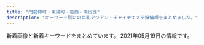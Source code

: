 ```yaml
---
title: "門前仲町・東陽町・葛西・南行徳"
description: "キーワード別にの巨乳アジアン・チャイナエステ嬢情報をまとめました。"
---
```


新着画像と新着キーワードをまとめています。
2021年05月19日の情報です。

<DmmAffiliateIns />
<KeywordTable
  shops={
    [
    {
        "img_links": [
            "http://blue-est.xyz/images/g101.jpg",
            "http://blue-est.xyz/images/lili.jpg",
            "http://blue-est.xyz/images/tite-staff.png",
            "http://blue-est.xyz/images/kaori.jpg",
            "http://blue-est.xyz/images/r02.jpg",
            "http://blue-est.xyz/images/ayi.jpg",
            "http://blue-est.xyz/images/ggg.jpg",
            "http://blue-est.xyz/images/gat.png",
            "http://blue-est.xyz/images/nana.jpg",
            "http://blue-est.xyz/images/g8.jpg",
            "http://blue-est.xyz/images/momo.jpg",
            "http://blue-est.xyz/images/lie.jpg",
            "http://blue-est.xyz/images/g6.jpg",
            "http://blue-est.xyz/images/pickt.png",
            "http://blue-est.xyz/images/mm.jpg",
            "http://blue-est.xyz/images/nnm.jpg",
            "http://blue-est.xyz/images/g1.jpg",
            "http://blue-est.xyz/images/h2.jpg",
            "http://blue-est.xyz/images/mimi.jpg",
            "http://blue-est.xyz/images/moe.jpg",
            "http://blue-est.xyz/images/newt.png",
            "http://blue-est.xyz/images/mina.jpg",
            "http://blue-est.xyz/images/g5.jpg",
            "http://blue-est.xyz/images/aya.jpg",
            "http://blue-est.xyz/images/top.png",
            "http://blue-est.xyz/images/g0.jpg",
            "http://blue-est.xyz/images/ayk.jpg",
            "http://blue-est.xyz/images/na.jpg",
            "http://blue-est.xyz/images/my.jpg",
            "http://blue-est.xyz/images/miyu.jpg",
            "http://blue-est.xyz/images/r01.jpg",
            "http://blue-est.xyz/images/g4.jpg",
            "http://blue-est.xyz/images/y.jpg",
            "http://blue-est.xyz/images/hana.jpg",
            "http://blue-est.xyz/images/saki.jpg",
            "http://blue-est.xyz/images/lisa.jpg",
            "http://blue-est.xyz/images/h1.jpg",
            "http://blue-est.xyz/images/mobile.png",
            "http://blue-est.xyz/images/laki.jpg",
            "http://blue-est.xyz/images/mla.jpg",
            "http://blue-est.xyz/images/g9.jpg",
            "http://blue-est.xyz/images/runa.jpg",
            "http://blue-est.xyz/images/sr.jpg",
            "http://blue-est.xyz/images/g18.jpg",
            "http://blue-est.xyz/images/g7.jpg"
        ],
        "station": "\u884c\u5fb3\u99c5",
        "url": "http://blue-est.xyz/",
        "keywords": {
            "E": 1,
            "C": 7,
            "85": 1
        },
        "name": "Angel Islands"
    },
    {
        "station": "\u897f\u845b\u897f\u99c5\u5357\u53e3",
        "url": "http://treat-relax.com/",
        "name": "\u5929\u4f7f\u306e\u5922",
        "img_links": [
            "http://treat-relax.com/staff/nana/01.jpg",
            "http://treat-relax.com/css/nav/nav-003.jpg",
            "http://treat-relax.com/css/nav/nav-006.jpg",
            "http://treat-relax.com/staff/mei/01.jpg",
            "http://treat-relax.com/css/nav/nav-002.jpg",
            "http://treat-relax.com/staff/rumi/01.jpg",
            "http://treat-relax.com/staff/anna/01.jpg",
            "http://treat-relax.com/css/staff/new.jpg",
            "http://treat-relax.com/css/top-left02.jpg",
            "http://treat-relax.com/css/nav/nav-005.jpg",
            "http://treat-relax.com/staff/ami/02.jpg",
            "http://treat-relax.com/staff/ami/01.jpg",
            "http://treat-relax.com/staff/mei/02.jpg",
            "http://treat-relax.com/css/nav/nav-004.jpg",
            "http://treat-relax.com/staff/koko/01.jpg",
            "http://treat-relax.com/css/tel01.png",
            "http://treat-relax.com/staff/koko/02.jpg",
            "http://treat-relax.com/staff/ai/01.jpg",
            "http://treat-relax.com/css/staff/up.jpg",
            "http://treat-relax.com/staff/anna/02.jpg",
            "http://treat-relax.com/css/top02.jpg",
            "http://treat-relax.com/staff/haru/01.jpg",
            "http://treat-relax.com/css/nav/nav-001.jpg",
            "http://treat-relax.com/css/top-left0001.jpg"
        ],
        "keywords": {}
    },
    {
        "img_links": [
            "http://www.uminoai.esjp.info/files/005.jpg",
            "http://www.uminoai.esjp.info/files/003-03.jpg",
            "http://www.uminoai.esjp.info/files/010-02.jpg",
            "http://www.uminoai.esjp.info/files/008-03.jpg",
            "http://www.uminoai.esjp.info/files/006-03.jpg",
            "http://www.uminoai.esjp.info/img/top-img01.png",
            "http://www.uminoai.esjp.info/img/top-img03.png",
            "http://www.uminoai.esjp.info/files/011-02.jpg",
            "http://www.uminoai.esjp.info/files/002-02.jpg",
            "http://www.uminoai.esjp.info/img/call.png",
            "http://www.uminoai.esjp.info/files/010.jpg",
            "http://www.uminoai.esjp.info/files/001-03.jpg",
            "http://www.uminoai.esjp.info/files/006.jpg",
            "http://www.uminoai.esjp.info/files/014-02.jpg",
            "http://www.uminoai.esjp.info/img/top-img02.png",
            "http://www.uminoai.esjp.info/files/004-02.jpg",
            "http://www.uminoai.esjp.info/files/005-02.jpg",
            "http://www.uminoai.esjp.info/img/tel.png",
            "http://www.uminoai.esjp.info/files/007-02.jpg",
            "http://www.uminoai.esjp.info/files/008.jpg",
            "http://www.uminoai.esjp.info/files/007.jpg",
            "http://www.uminoai.esjp.info/files/015-02.jpg",
            "http://www.uminoai.esjp.info/files/008-02.jpg",
            "http://www.uminoai.esjp.info/files/013-03.jpg",
            "http://www.uminoai.esjp.info/files/013-02.jpg",
            "http://www.uminoai.esjp.info/files/004.jpg",
            "http://www.uminoai.esjp.info/files/005-03.jpg",
            "http://www.uminoai.esjp.info/files/007-03.jpg",
            "http://www.uminoai.esjp.info/files/006-02.jpg",
            "http://www.uminoai.esjp.info/files/001-02.jpg",
            "http://www.uminoai.esjp.info/files/015-03.jpg",
            "http://www.uminoai.esjp.info/files/002-03.jpg",
            "http://www.uminoai.esjp.info/files/003.jpg",
            "http://www.uminoai.esjp.info/files/011.jpg",
            "http://www.uminoai.esjp.info/files/014-03.jpg",
            "http://www.uminoai.esjp.info/files/004-03.jpg",
            "http://www.uminoai.esjp.info/files/011-03.jpg",
            "http://www.uminoai.esjp.info/files/001.jpg",
            "http://www.uminoai.esjp.info/photo_news/upimg/26042605d76044c4a6_0.jpg",
            "http://www.uminoai.esjp.info/files/015.jpg",
            "http://www.uminoai.esjp.info/files/014.jpg",
            "http://www.uminoai.esjp.info/files/010-03.jpg",
            "http://www.uminoai.esjp.info/files/003-02.jpg",
            "http://www.uminoai.esjp.info/files/013.jpg",
            "http://www.uminoai.esjp.info/files/002.jpg"
        ],
        "keywords": {
            "87": 2,
            "C": 14,
            "90": 2,
            "E": 4,
            "89": 6,
            "D": 4,
            "G": 4,
            "86": 2,
            "85": 8,
            "84": 2,
            "82": 2
        },
        "url": "http://www.uminoai.esjp.info/",
        "station": "\u845b\u897f\u99c5\u5317\u53e3",
        "name": "\u6d77\u306e\u611b"
    },
    {
        "keywords": {
            "E": 6,
            "C": 6,
            "89": 6,
            "G": 12,
            "88": 6,
            "87": 36,
            "D": 24
        },
        "img_links": [
            "http://www.iyashinomori.mensest.com/files/008-02.jpg",
            "http://www.iyashinomori.mensest.com/images/shop/shop03.jpg",
            "http://www.iyashinomori.mensest.com/files/005.jpg",
            "http://www.iyashinomori.mensest.com/images/shop/shop01.jpg",
            "http://www.iyashinomori.mensest.com/files/007-02.jpg",
            "http://www.iyashinomori.mensest.com/images/mainimg01_sp.png",
            "http://www.iyashinomori.mensest.com/images/side_link02.png",
            "http://www.iyashinomori.mensest.com/files/003-02.jpg",
            "http://www.iyashinomori.mensest.com/files/001-02.jpg",
            "http://www.iyashinomori.mensest.com/files/004-02.jpg",
            "http://www.iyashinomori.mensest.com/files/007.jpg",
            "http://www.iyashinomori.mensest.com/files/002.jpg",
            "http://www.iyashinomori.mensest.com/files/008.jpg",
            "http://www.iyashinomori.mensest.com/images/sp_btn_interior.png",
            "http://www.iyashinomori.mensest.com/files/003.jpg",
            "http://www.iyashinomori.mensest.com/images/sp_btn_tel.png",
            "http://www.iyashinomori.mensest.com/images/shop/shop02.jpg",
            "http://www.iyashinomori.mensest.com/images/side_link03.png",
            "http://www.iyashinomori.mensest.com/images/side_link01.png",
            "http://www.iyashinomori.mensest.com/images/sw_tel.png",
            "http://www.iyashinomori.mensest.com/files/006.jpg",
            "http://www.iyashinomori.mensest.com/files/001.jpg",
            "http://www.iyashinomori.mensest.com/images/sw_home.png",
            "http://www.iyashinomori.mensest.com/files/004.jpg",
            "http://www.iyashinomori.mensest.com/files/006-02.jpg",
            "http://www.iyashinomori.mensest.com/images/shop/shop04.jpg",
            "http://www.iyashinomori.mensest.com/files/002-02.jpg",
            "http://www.iyashinomori.mensest.com/files/005-02.jpg",
            "http://www.iyashinomori.mensest.com/images/mainimg01.png"
        ],
        "url": "http://www.iyashinomori.mensest.com/",
        "name": "\u7652\u3057\u306e\u68ee",
        "station": "\u845b\u897f\u99c5\u5730\u4e0b\u9244\u535a\u7269\u9928\u53e3"
    },
    {
        "station": "\u884c\u5fb3\u99c5\u5317\u53e3",
        "img_links": [
            "http://www.madonna.work/images/staff_t.jpg",
            "http://www.madonna.work/images/int1.jpg",
            "http://www.madonna.work/images/4.jpg",
            "http://www.madonna.work/img/mio1.jpg",
            "http://www.madonna.work/images/interior_t.jpg",
            "http://www.madonna.work/images/3.jpg",
            "http://www.madonna.work/images/sys3.jpg",
            "http://www.madonna.work/images/sys4.jpg",
            "http://www.madonna.work/images/ac1.jpg",
            "http://www.madonna.work/images/int2.jpg",
            "http://www.madonna.work/images/rec1.jpg",
            "http://www.madonna.work/images/sys2.jpg",
            "http://www.madonna.work/images/info.jpg",
            "http://www.madonna.work/images/sys1.jpg",
            "http://www.madonna.work/images/ac2.jpg",
            "http://www.madonna.work/img/aya1.jpg",
            "http://www.madonna.work/images/2.jpg",
            "http://www.madonna.work/images/mobile.jpg",
            "http://www.madonna.work/images/news.jpg",
            "http://www.madonna.work/images/1.jpg",
            "http://www.madonna.work/img/arisa1.jpg",
            "http://www.madonna.work/images/rec2.jpg",
            "http://www.madonna.work/images/head.jpg",
            "http://www.madonna.work/images/tel.jpg",
            "http://www.madonna.work/img/yuyu1.jpg"
        ],
        "url": "http://www.madonna.work/",
        "keywords": {},
        "name": "\u84ee\u82b1"
    },
    {
        "img_links": [],
        "station": "\u7be0\u5d0e\u99c5\u5317\u53e3",
        "url": "http://hi-msg.com/shamballa/",
        "name": "Shamballa\uff5e\u30b7\u30e3\u30f3\u30d0\u30e9",
        "keywords": {}
    },
    {
        "img_links": [
            "http://lavender01.com/wp-content/uploads/2020/11/44.jpg",
            "http://lavender01.com/wp-content/uploads/2020/11/uam1gRClIJWQsaK1607842826_1607842842.jpg",
            "http://lavender01.com/wp-content/uploads/2018/02/3-2-330x493.jpg",
            "http://lavender01.com/wp-content/uploads/2021/04/xsZVLMOBvlGslIP1619083232_1619083310.jpg",
            "http://lavender01.com/wp-content/uploads/2021/04/DWuvcZgBWqc17Hi1619083396_1619083425.jpg",
            "http://lavender01.com/wp-content/plugins/wpfront-scroll-top/images/icons/103.png",
            "http://lavender01.com/wp-content/uploads/2018/07/321.jpg",
            "http://lavender01.com/wp-content/uploads/2020/10/1603652241769.jpg",
            "http://lavender01.com/wp-content/uploads/2020/11/PQTz07QdWarnUrS1607842853_1607842875.jpg",
            "http://lavender01.com/wp-content/uploads/2020/10/1603652229418.jpg",
            "http://lavender01.com/wp-content/uploads/2019/04/1558518421316.jpg",
            "http://lavender01.com/wp-content/uploads/2018/02/5-2.jpg",
            "http://lavender01.com/wp-content/uploads/2018/02/6.jpg",
            "http://lavender01.com/wp-content/uploads/2019/04/1558518416960.jpg",
            "http://lavender01.com/wp-content/uploads/2020/11/SSfYZs6CdoQYwW01606714654_1606714696.jpg",
            "http://lavender01.com/wp-content/uploads/2018/02/2-2.jpg",
            "http://lavender01.com/wp-content/uploads/2018/03/sys4.jpg",
            "http://lavender01.com/wp-content/uploads/2020/11/22258963.jpg",
            "http://lavender01.com/wp-content/uploads/2018/02/3-2.jpg",
            "http://lavender01.com/wp-content/uploads/2021/04/\u3042\u3042\u3042.jpg",
            "http://lavender01.com/wp-content/uploads/2018/02/2-2-330x493.jpg",
            "http://lavender01.com/wp-content/uploads/2018/02/1-2-330x493.jpg",
            "http://lavender01.com/wp-content/uploads/2020/11/987.jpg",
            "http://lavender01.com/wp-content/uploads/2020/11/1606713863690.jpg",
            "http://lavender01.com/wp-content/uploads/2018/02/m_gallery.png",
            "http://lavender01.com/wp-content/uploads/2018/02/qr.jpg",
            "http://lavender01.com/wp-content/uploads/2018/02/4-2.jpg",
            "http://lavender01.com/wp-content/uploads/2018/02/1-2.jpg",
            "http://lavender01.com/wp-content/uploads/2018/02/m_therapist.png",
            "http://lavender01.com/wp-content/uploads/2020/10/231.jpg",
            "http://lavender01.com/wp-content/uploads/2018/02/5-2-330x493.jpg",
            "http://lavender01.com/wp-content/uploads/2018/02/m_top-1.png",
            "http://lavender01.com/wp-content/uploads/2020/11/33.jpg"
        ],
        "url": "http://lavender01.com/",
        "keywords": {
            "\u80f8": 1
        },
        "station": "\u845b\u897f\u99c5",
        "name": "Lavender \uff5e\u30e9\u30d9\u30f3\u30c0\u30fc\uff5e"
    },
    {
        "url": "https://lovelove.ests.jp/",
        "name": "LOVE LOVE",
        "station": "\u845b\u897f\u99c5\u5730\u4e0b\u9244\u535a\u7269\u9928\u53e3",
        "img_links": [],
        "keywords": {}
    },
    {
        "img_links": [
            "http://arelaxchel.este88.com/img/kaori1.jpg",
            "http://arelaxchel.este88.com/images/momo1.jpg",
            "http://arelaxchel.este88.com/images/mika1.jpg",
            "http://arelaxchel.este88.com/images/r01.jpg",
            "http://arelaxchel.este88.com/img/kixyoko1.jpg",
            "http://arelaxchel.este88.com/images/ph1.jpg",
            "http://arelaxchel.este88.com/images/kixyoko1.jpg",
            "http://arelaxchel.este88.com/gals/koko1.jpg",
            "http://arelaxchel.este88.com/images/r02.jpg",
            "http://arelaxchel.este88.com/gals/risa1.jpg",
            "http://arelaxchel.este88.com/img/mika1.jpg",
            "http://arelaxchel.este88.com/gals/sayuri1.jpg",
            "http://arelaxchel.este88.com/img/momo1.jpg",
            "http://arelaxchel.este88.com/images/r04.jpg",
            "http://arelaxchel.este88.com/images/kaori1.jpg"
        ],
        "url": "http://arelaxchel.este88.com/",
        "name": "\u7483\u6765",
        "station": "\u6d66\u5b89\u99c5\u5357\u53e3",
        "keywords": {}
    },
    {
        "img_links": [
            "http://www.lover.iesjp.com/files/004.jpg",
            "http://www.lover.iesjp.com/images/sp_tit_therapist.png",
            "http://www.lover.iesjp.com/files/001.jpg",
            "http://www.lover.iesjp.com/files/005-03.jpg",
            "http://www.lover.iesjp.com/images/sp_tit_new.png",
            "http://www.lover.iesjp.com/files/005.jpg",
            "http://www.lover.iesjp.com/files/005-02.jpg",
            "http://www.lover.iesjp.com/files/002-02.jpg",
            "http://www.lover.iesjp.com/files/001-02.jpg",
            "http://www.lover.iesjp.com/files/002.jpg",
            "http://www.lover.iesjp.com/images/sp_top.jpg",
            "http://www.lover.iesjp.com/files/001-03.jpg",
            "http://www.lover.iesjp.com/images/top.jpg",
            "http://www.lover.iesjp.com/files/002-03.jpg",
            "http://www.lover.iesjp.com/images/maining.jpg",
            "http://www.lover.iesjp.com/images/tit_therapist.png",
            "http://www.lover.iesjp.com/images/tit_new.png",
            "http://www.lover.iesjp.com/files/004-02.jpg",
            "http://www.lover.iesjp.com/images/img_tel.png",
            "http://www.lover.iesjp.com/files/004-03.jpg"
        ],
        "station": "\u9580\u524d\u4ef2\u753a\u99c56\u756a\u51fa\u53e3",
        "keywords": {
            "86": 6,
            "87": 18,
            "C": 6,
            "D": 18
        },
        "url": "http://www.lover.iesjp.com/",
        "name": "\u6625 -\u306f\u308b-"
    },
    {
        "station": "\u9580\u524d\u4ef2\u753a\u99c52\u756a\u53e3",
        "img_links": [
            "https://es-venus.xyz/img/st/st_emi1.jpg",
            "https://es-venus.xyz/img/top/nav_06.jpg",
            "https://es-venus.xyz/img/system/campaign10.jpg",
            "https://es-venus.xyz/img/st/st_mimi.jpg",
            "https://es-venus.xyz/img/st/st_hina.jpg",
            "https://es-venus.xyz/img/st/st_yumi.jpg",
            "https://es-venus.xyz/img/st/st_nanami.jpg",
            "https://es-venus.xyz/img/st/st_yaya3.jpg",
            "https://es-venus.xyz/img/st/st_natsu.jpg",
            "https://es-venus.xyz/img/top/pic-1.png",
            "https://es-venus.xyz/img/st/st_yaya.jpg",
            "https://es-venus.xyz/img/top/nav_04.jpg",
            "https://es-venus.xyz/img/top/pic-11.jpg",
            "https://es-venus.xyz/img/st/st_.jpg",
            "https://es-venus.xyz/img/top/mobile.jpg",
            "https://es-venus.xyz/img/st/st_misaki.jpg",
            "https://es-venus.xyz/img/st/st_runa.jpg",
            "https://es-venus.xyz/img/top/pic-12.jpg",
            "https://es-venus.xyz/img/st/st_shizuka1.jpg",
            "https://es-venus.xyz/img/st/st_yaya2.jpg",
            "https://es-venus.xyz/img/st/st_yuyu.jpg",
            "https://es-venus.xyz/img/top/nav_05.jpg",
            "https://es-venus.xyz/img/top/nav_03.jpg",
            "https://es-venus.xyz/img/top/nav_09.jpg",
            "https://es-venus.xyz/img/top/nav_07.jpg"
        ],
        "keywords": {
            "83": 8,
            "\u4e73": 1,
            "C": 16,
            "90": 4,
            "\u5de8\u4e73": 1,
            "86": 8,
            "88": 12,
            "D": 8,
            "84": 12,
            "E": 16
        },
        "name": "Love Love -\u30e9\u30d6\u30e9\u30d6-",
        "url": "https://es-venus.xyz/"
    },
    {
        "url": "http://www.es-orion.click/",
        "img_links": [
            "http://www.es-orion.click/images/line.png",
            "http://www.es-orion.click/img/sayaka2.jpg",
            "http://www.es-orion.click/img/urara.jpg",
            "http://www.es-orion.click/img/serina1.jpg",
            "http://www.es-orion.click/images/ta.jpg",
            "http://www.es-orion.click/img/hikari1.jpg",
            "http://www.es-orion.click/images/news.jpg",
            "http://www.es-orion.click/images/3.jpg",
            "http://www.es-orion.click/img/ami1.jpg",
            "http://www.es-orion.click/img/runa1.jpg",
            "http://www.es-orion.click/images/2.jpg",
            "http://www.es-orion.click/images/1.jpg",
            "http://www.es-orion.click/img/miwa.jpg",
            "http://www.es-orion.click/images/rem.jpg",
            "http://www.es-orion.click/images/interior_t.jpg",
            "http://www.es-orion.click/img/hikari.jpg",
            "http://www.es-orion.click/img/mayu1.jpg",
            "http://www.es-orion.click/img/rin1.jpg",
            "http://www.es-orion.click/images/sys1.jpg",
            "http://www.es-orion.click/img/urara1.jpg",
            "http://www.es-orion.click/img/suzu.jpg",
            "http://www.es-orion.click/images/tel.jpg",
            "http://www.es-orion.click/images/head.jpg",
            "http://www.es-orion.click/img/yuyu1.jpg",
            "http://www.es-orion.click/img/naomi1.jpg",
            "http://www.es-orion.click/images/int2.jpg",
            "http://www.es-orion.click/img/suzu1.jpg",
            "http://www.es-orion.click/img/yuyu.jpg",
            "http://www.es-orion.click/img/momoko1.jpg",
            "http://www.es-orion.click/img/mayu.jpg",
            "http://www.es-orion.click/images/int1.jpg",
            "http://www.es-orion.click/img/momoko.jpg",
            "http://www.es-orion.click/img/erin1.jpg",
            "http://www.es-orion.click/img/natu1.jpg",
            "http://www.es-orion.click/images/mobile.jpg",
            "http://www.es-orion.click/img/sayaka1.jpg",
            "http://www.es-orion.click/img/erin.jpg",
            "http://www.es-orion.click/images/info.jpg",
            "http://www.es-orion.click/img/emili1.jpg",
            "http://www.es-orion.click/img/miwa1.jpg",
            "http://www.es-orion.click/img/kaori1.jpg",
            "http://www.es-orion.click/img/kaori.jpg",
            "http://www.es-orion.click/img/rin.jpg",
            "http://www.es-orion.click/images/4.jpg",
            "http://www.es-orion.click/images/ac1.jpg",
            "http://www.es-orion.click/img/sayaka.jpg",
            "http://www.es-orion.click/img/emili.jpg",
            "http://www.es-orion.click/img/runa.jpg",
            "http://www.es-orion.click/images/staff_t.jpg",
            "http://www.es-orion.click/img/serina.jpg",
            "http://www.es-orion.click/img/ami.jpg",
            "http://www.es-orion.click/img/naomi.jpg",
            "http://www.es-orion.click/img/natu.jpg"
        ],
        "name": "\u30aa\u30ea\u30aa\u30f3",
        "station": "\u9580\u524d\u4ef2\u753a\u99c55\u756a\u51fa\u53e3",
        "keywords": {}
    },
    {
        "station": "\u884c\u5fb3\u99c5",
        "name": "\u7f8e",
        "url": "http://hi-msg.com/mi/",
        "img_links": [
            "http://hi-msg.com/mi/img/p-8.jpg",
            "http://hi-msg.com/mi/img/fla-1.jpg",
            "http://hi-msg.com/mi/img/no.png",
            "http://hi-msg.com/mi/img/osirase_t.jpg",
            "http://hi-msg.com/mi/img/fla.jpg",
            "http://hi-msg.com/mi/img/p-00.jpg",
            "http://hi-msg.com/mi/img/p-6.jpg",
            "http://hi-msg.com/mi/img/p-5.jpg",
            "http://hi-msg.com/mi/img/botton.jpg",
            "http://hi-msg.com/mi/img/p-3.jpg",
            "http://hi-msg.com/mi/img/p-4.jpg",
            "http://hi-msg.com/mi/img/p-7.jpg",
            "http://hi-msg.com/mi/img/staff-list-top.jpg",
            "http://hi-msg.com/mi/img/p-1.jpg",
            "http://hi-msg.com/mi/img/p-9.jpg",
            "http://hi-msg.com/mi/img/p-10.jpg",
            "http://hi-msg.com/mi/img/p-2.jpg"
        ],
        "keywords": {}
    },
    {
        "keywords": {},
        "name": "\u30bd\u30d5\u30c8\u306a\u7a7a\u9593",
        "img_links": [
            "http://soft-room.work/sp/images/head.jpg",
            "http://soft-room.work/images/interior_t.jpg",
            "http://soft-room.work/images/head.jpg",
            "http://soft-room.work/img/rin1.jpg",
            "http://soft-room.work/images/news_b.jpg",
            "http://soft-room.work/sp/images/int2.jpg",
            "http://soft-room.work/images/sys1.jpg",
            "http://soft-room.work/staff/yui.jpg",
            "http://soft-room.work/staff/rina.jpg",
            "http://soft-room.work/sp/menu/staff.jpg",
            "http://soft-room.work/staff/juri.jpg",
            "http://soft-room.work/images/rec2.jpg",
            "http://soft-room.work/sp/images/topgirl.jpg",
            "http://soft-room.work/sp/images/ta.jpg",
            "http://soft-room.work/images/ac1.jpg",
            "http://soft-room.work/images/12.jpg",
            "http://soft-room.work/images/2.jpg",
            "http://soft-room.work/sp/img/rina2.jpg",
            "http://soft-room.work/sp/img/mei1.jpg",
            "http://soft-room.work/sp/staff/riri.jpg",
            "http://soft-room.work/sp/staff/sora.jpg",
            "http://soft-room.work/sp/images/tel.jpg",
            "http://soft-room.work/sp/img/yui1.jpg",
            "http://soft-room.work/sp/images/rec1.jpg",
            "http://soft-room.work/sp/images/concept.jpg",
            "http://soft-room.work/images/staff_t.jpg",
            "http://soft-room.work/images/11.jpg",
            "http://soft-room.work/sp/images/staff_t.jpg",
            "http://soft-room.work/sp/images/newsb.png",
            "http://soft-room.work/sp/images/b1.jpg",
            "http://soft-room.work/sp/images/news.jpg",
            "http://soft-room.work/images/sys2.jpg",
            "http://soft-room.work/images/4.jpg",
            "http://soft-room.work/sp/images/sys1.jpg",
            "http://soft-room.work/img/yui1.jpg",
            "http://soft-room.work/sp/img/mirai1.jpg",
            "http://soft-room.work/images/tr.jpg",
            "http://soft-room.work/images/int1.jpg",
            "http://soft-room.work/img/rina1.jpg",
            "http://soft-room.work/images/news_t.jpg",
            "http://soft-room.work/sp/img/sora1.jpg",
            "http://soft-room.work/sp/images/int3.jpg",
            "http://soft-room.work/images/sm.jpg",
            "http://soft-room.work/img/mina1.jpg",
            "http://soft-room.work/sp/img/rin1.jpg",
            "http://soft-room.work/sp/images/interior_t.jpg",
            "http://soft-room.work/img/sora1.jpg",
            "http://soft-room.work/img/rina2.jpg",
            "http://soft-room.work/img/mirai1.jpg",
            "http://soft-room.work/sp/img/juri1.jpg",
            "http://soft-room.work/sp/staff/mirai.jpg",
            "http://soft-room.work/images/6.jpg",
            "http://soft-room.work/images/16.jpg",
            "http://soft-room.work/sp/staff/yui.jpg",
            "http://soft-room.work/sp/staff/rin.jpg",
            "http://soft-room.work/staff/sora.jpg",
            "http://soft-room.work/sp/images/footer.jpg",
            "http://soft-room.work/staff/mei.jpg",
            "http://soft-room.work/sp/staff/mei.jpg",
            "http://soft-room.work/images/int2.jpg",
            "http://soft-room.work/sp/staff/mina.jpg",
            "http://soft-room.work/sp/staff/juri.jpg",
            "http://soft-room.work/sp/images/int1.jpg",
            "http://soft-room.work/images/concept.jpg",
            "http://soft-room.work/sp/images/sys2.jpg",
            "http://soft-room.work/sp/img/mina1.jpg",
            "http://soft-room.work/staff/mirai.jpg",
            "http://soft-room.work/img/juri1.jpg",
            "http://soft-room.work/images/3.jpg",
            "http://soft-room.work/staff/riri.jpg",
            "http://soft-room.work/images/sys3.jpg",
            "http://soft-room.work/images/tgirl.jpg",
            "http://soft-room.work/images/newface.jpg",
            "http://soft-room.work/images/b1.jpg",
            "http://soft-room.work/img/riri1.jpg",
            "http://soft-room.work/sp/images/ac1.jpg",
            "http://soft-room.work/sp/images/rec2.jpg",
            "http://soft-room.work/images/1.jpg",
            "http://soft-room.work/sp/images/int4.jpg",
            "http://soft-room.work/sp/staff/rina.jpg",
            "http://soft-room.work/sp/img/rina1.jpg",
            "http://soft-room.work/images/rec1.jpg",
            "http://soft-room.work/staff/mina.jpg",
            "http://soft-room.work/sp/images/sys3.jpg",
            "http://soft-room.work/sp/menu/top.jpg",
            "http://soft-room.work/images/7.jpg",
            "http://soft-room.work/sp/img/riri1.jpg",
            "http://soft-room.work/img/mei1.jpg",
            "http://soft-room.work/staff/rin.jpg"
        ],
        "url": "http://soft-room.work/",
        "station": "\u6728\u5834\u99c52\u756a\u51fa\u53e3"
    },
    {
        "name": "\u98a8\u7e01",
        "station": "\u845b\u897f\u99c5\u897f\u53e3",
        "url": "http://fuen.iest.info/",
        "img_links": [
            "http://fuen.iest.info/images/room4.jpg",
            "http://fuen.iest.info/images/themes/blue/mobile.jpg",
            "http://fuen.iest.info/images/themes/blue/s_news.png",
            "http://fuen.iest.info/photos/sites/2/2020/07/2020072110520047.jpg",
            "http://fuen.iest.info/images/themes/blue/line.png",
            "http://fuen.iest.info/images/themes/blue/s_staff.png",
            "http://fuen.iest.info/images/themes/blue/s_pickup.png",
            "http://fuen.iest.info/photos/sites/2/2020/07/2020072110515835.jpg",
            "http://fuen.iest.info/images/themes/blue/no2.png",
            "http://fuen.iest.info/images/room3.jpg",
            "http://fuen.iest.info/photos/sites/2/2020/07/2020072110515940.jpg",
            "http://fuen.iest.info/images/room2.jpg",
            "http://fuen.iest.info/images/themes/blue/s_ranking.png",
            "http://fuen.iest.info/images/themes/blue/r3.jpg",
            "http://fuen.iest.info/photos/sites/2/2020/07/2020072110520042.jpg",
            "http://fuen.iest.info/images/themes/blue/s_newface.png",
            "http://fuen.iest.info/images/themes/blue/s_zysx.png",
            "http://fuen.iest.info/images/themes/blue/s_link.png",
            "http://fuen.iest.info/images/themes/blue/no1.png",
            "http://fuen.iest.info/images/room1.jpg",
            "http://fuen.iest.info/photos/sites/2/2018/12/2018121714525583.jpg",
            "http://fuen.iest.info/photos/sites/2/2020/07/2020072110520164.jpg"
        ],
        "keywords": {
            "D": 13,
            "88": 4,
            "86": 4,
            "85": 9,
            "E": 9,
            "87": 5,
            "C": 21
        }
    },
    {
        "keywords": {},
        "station": "\u5357\u884c\u5fb3\u99c5\u5357\u53e3",
        "name": "HimeKawa",
        "img_links": [
            "http://himekawa.iyasi.me/images/staff_image/staff_06a.jpg",
            "http://himekawa.iyasi.me/images/home/top.jpg",
            "http://himekawa.iyasi.me/images/massage/massage_04a.jpg",
            "http://himekawa.iyasi.me/images/massage/massage_la.jpg",
            "http://himekawa.iyasi.me/images/massage/massage_04b.jpg",
            "http://himekawa.iyasi.me/images/top/top_03.jpg",
            "http://himekawa.iyasi.me/images/demo/slider/images/slide2.png",
            "http://himekawa.iyasi.me/images/top/top_01.jpg",
            "http://himekawa.iyasi.me/images/home/index_tel.jpg",
            "http://himekawa.iyasi.me/images/top/top_02.jpg",
            "http://himekawa.iyasi.me/images/demo/slider/images/slide1.png",
            "http://himekawa.iyasi.me/images/massage/massage_02a.jpg",
            "http://himekawa.iyasi.me/images/top/top_05.jpg",
            "http://himekawa.iyasi.me/images/massage/massage_03a.jpg",
            "http://himekawa.iyasi.me/images/staff_image/staff_03b.jpg",
            "http://himekawa.iyasi.me/images/index_page_top.png",
            "http://himekawa.iyasi.me/images/home/index_13.jpg",
            "http://himekawa.iyasi.me/images/staff_image/staff_04b.jpg",
            "http://himekawa.iyasi.me/images/home/index_11.jpg",
            "http://himekawa.iyasi.me/images/massage/massage_01b.jpg",
            "http://himekawa.iyasi.me/images/massage/massage_03b.jpg",
            "http://himekawa.iyasi.me/images/top/top_08.png",
            "http://himekawa.iyasi.me/images/staff_one/staff_ba.png",
            "http://himekawa.iyasi.me/images/staff/staff_top.png",
            "http://himekawa.iyasi.me/images/staff_image/staff_06b.jpg",
            "http://himekawa.iyasi.me/images/massage/massage_01a.jpg",
            "http://himekawa.iyasi.me/images/staff_image/staff_04a.jpg",
            "http://himekawa.iyasi.me/images/demo/slider/images/slide3.png",
            "http://himekawa.iyasi.me/images/staff_image/staff_01a.jpg",
            "http://himekawa.iyasi.me/images/top/top_06.jpg",
            "http://himekawa.iyasi.me/images/staff_image/staff_05a.jpg",
            "http://himekawa.iyasi.me/images/top/top_04.jpg",
            "http://himekawa.iyasi.me/images/massage/massage_02b.jpg",
            "http://himekawa.iyasi.me/images/staff_image/staff_05b.jpg"
        ],
        "url": "http://himekawa.iyasi.me/"
    },
    {
        "url": "http://k-este.info/",
        "img_links": [],
        "name": "\u30b9\u30a4\u30fc\u30c8\u30cf\u30fc\u30c8",
        "keywords": {},
        "station": "\u897f\u845b\u897f\u99c5\u5317\u53e3"
    },
    {
        "url": "http://www.36do.mensest.com/",
        "station": "\u6d66\u5b89\u99c5\u5357\u53e3",
        "keywords": {
            "D": 6,
            "87": 6,
            "86": 2,
            "C": 2
        },
        "name": "36\u2103",
        "img_links": [
            "http://www.36do.mensest.com/files/002.jpg",
            "http://www.36do.mensest.com/images/call.png",
            "http://www.36do.mensest.com/files/005.jpg",
            "http://www.36do.mensest.com/files/001.jpg",
            "http://www.36do.mensest.com/images/foot01.jpg",
            "http://www.36do.mensest.com/files/003.jpg",
            "http://www.36do.mensest.com/images/m-top003.jpg",
            "http://www.36do.mensest.com/images/m-head01.jpg"
        ]
    },
    {
        "station": "\u884c\u5fb3\u99c5\u5357\u53e3",
        "url": "http://sakurairo.msa.jp/",
        "name": "\u685c\u8272",
        "img_links": [
            "http://sakurairo.msa.jp/images/top_flash_02.jpg",
            "http://sakurairo.msa.jp/images/top/top_04.jpg",
            "http://sakurairo.msa.jp/images/home/index_tel.png",
            "http://sakurairo.msa.jp/images/home/index_11.png",
            "http://sakurairo.msa.jp/images/top_01.png",
            "http://sakurairo.msa.jp/images/top_flash_01.jpg",
            "http://sakurairo.msa.jp/images/top/top_01.jpg",
            "http://sakurairo.msa.jp/images/top/top_02.jpg",
            "http://sakurairo.msa.jp/images/home/index_14.png",
            "http://sakurairo.msa.jp/images/home/index_01.png",
            "http://sakurairo.msa.jp/images/page_top.png",
            "http://sakurairo.msa.jp/images/home/index_10.png",
            "http://sakurairo.msa.jp/images/home/index_12.png",
            "http://sakurairo.msa.jp/images/staff/staff_02d.jpg",
            "http://sakurairo.msa.jp/images/home/index_15.png",
            "http://sakurairo.msa.jp/images/staff/staff_03d.jpg",
            "http://sakurairo.msa.jp/images/top_02.png",
            "http://sakurairo.msa.jp/images/home/index_c.png",
            "http://sakurairo.msa.jp/images/top/top_08.png",
            "http://sakurairo.msa.jp/images/top_04.png",
            "http://sakurairo.msa.jp/images/home/index_07.png",
            "http://sakurairo.msa.jp/images/home/campaign_02.jpg",
            "http://sakurairo.msa.jp/images/staff/staff_01d.jpg",
            "http://sakurairo.msa.jp/images/home/index_b.png",
            "http://sakurairo.msa.jp/images/home/index_d.png",
            "http://sakurairo.msa.jp/images/home/index_a.png",
            "http://sakurairo.msa.jp/images/home/index_13.png",
            "http://sakurairo.msa.jp/images/staff/staff_01.png",
            "http://sakurairo.msa.jp/images/home/index_05.png",
            "http://sakurairo.msa.jp/images/home/campaign_01.jpg",
            "http://sakurairo.msa.jp/images/home/index_09.png",
            "http://sakurairo.msa.jp/images/home/index_19.png",
            "http://sakurairo.msa.jp/images/staff/staff_07e.jpg",
            "http://sakurairo.msa.jp/images/headerParts01.png",
            "http://sakurairo.msa.jp/images/top/top_05.jpg",
            "http://sakurairo.msa.jp/images/home/top.jpg",
            "http://sakurairo.msa.jp/images/staff/staff_04d.jpg",
            "http://sakurairo.msa.jp/images/home/index_06.png",
            "http://sakurairo.msa.jp/images/top/top_03.jpg",
            "http://sakurairo.msa.jp/images/top/top_06.jpg",
            "http://sakurairo.msa.jp/images/staff/staff_03.png",
            "http://sakurairo.msa.jp/images/home/index_17.png"
        ],
        "keywords": {
            "C": 1,
            "84": 1,
            "85": 2,
            "D": 3,
            "86": 1
        }
    },
    {
        "name": "Loves \u30e9\u30d0\u30fc\u30ba",
        "url": "https://chokoi.tyo.cm/",
        "keywords": {
            "E": 12,
            "D": 30,
            "C": 9,
            "87": 6,
            "85": 18,
            "86": 6,
            "88": 6,
            "83": 6
        },
        "station": "\u6728\u5834\u99c54b\u51fa\u53e3",
        "img_links": [
            "https://chokoi.tyo.cm/photos/sites/79/2021/03/2021030906125066.jpg",
            "https://chokoi.tyo.cm/images/link_nav06.jpg",
            "https://chokoi.tyo.cm/images/card.png",
            "https://chokoi.tyo.cm/images/top.png",
            "https://chokoi.tyo.cm/images/sp_top.jpg",
            "https://chokoi.tyo.cm/images/link_nav03.jpg",
            "https://chokoi.tyo.cm/images/sp_nav03.png",
            "https://chokoi.tyo.cm/photos/sites/79/2021/04/2021040405151563.jpg",
            "https://chokoi.tyo.cm/images/img_service01.jpg",
            "https://chokoi.tyo.cm/images/end.png",
            "https://chokoi.tyo.cm/images/link_nav02.jpg",
            "https://chokoi.tyo.cm/photos/sites/79/2021/03/2021030906125613.jpg",
            "https://chokoi.tyo.cm/images/sp_tit_staff.png",
            "https://chokoi.tyo.cm/photos/sites/79/2021/03/202103090612546.jpg",
            "https://chokoi.tyo.cm/images/sp_end.jpg",
            "https://chokoi.tyo.cm/photos/sites/79/2021/05/2021050801194096.jpg",
            "https://chokoi.tyo.cm/photos/sites/79/2021/03/2021030906125267.jpg",
            "https://chokoi.tyo.cm/images/link_nav04.jpg",
            "https://chokoi.tyo.cm/photos/sites/79/2021/03/2021030906125324.jpg",
            "https://chokoi.tyo.cm/images/re.png",
            "https://chokoi.tyo.cm/images/link_nav01.jpg",
            "https://chokoi.tyo.cm/images/sp_nav02.png",
            "https://chokoi.tyo.cm/images/img_service02.jpg",
            "https://chokoi.tyo.cm/images/img_service03.jpg",
            "https://chokoi.tyo.cm/images/sp_nav01.png",
            "https://chokoi.tyo.cm/images/link_nav05.jpg",
            "https://chokoi.tyo.cm/images/sp_tit_news.png",
            "https://chokoi.tyo.cm/photos/sites/79/2021/04/2021040405151464.jpg"
        ]
    },
    {
        "name": "\u7f8e\u5c11\u5973\u770b\u8b77\u30b9\u30c6\u30fc\u30b7\u30e7\u30f3",
        "url": "http://beautygirls-station.work/",
        "img_links": [
            "http://beautygirls-station.work/sp/img/t-o.jpg",
            "http://beautygirls-station.work/img/sta3.jpg",
            "http://beautygirls-station.work/sp/img/pic.jpg",
            "http://beautygirls-station.work/sp/img/t-r.jpg",
            "http://beautygirls-station.work/img/s1.jpg",
            "http://beautygirls-station.work/img/mo.png",
            "http://beautygirls-station.work/sp/img/pc.jpg",
            "http://beautygirls-station.work/sp/img/info.jpg",
            "http://beautygirls-station.work/sp/img/st1.jpg",
            "http://beautygirls-station.work/img/st2.jpg",
            "http://beautygirls-station.work/sp/img/st2.jpg",
            "http://beautygirls-station.work/sp/img/p3.jpg",
            "http://beautygirls-station.work/sp/img/t-a.jpg",
            "http://beautygirls-station.work/sp/img/t-s.jpg",
            "http://beautygirls-station.work/sp/img/botton.jpg",
            "http://beautygirls-station.work/sp/img/tit.jpg",
            "http://beautygirls-station.work/img/sta2.jpg",
            "http://beautygirls-station.work/img/s2.jpg",
            "http://beautygirls-station.work/sp/img/p1.jpg",
            "http://beautygirls-station.work/sp/img/t-t.jpg",
            "http://beautygirls-station.work/sp/img/p2.jpg",
            "http://beautygirls-station.work/img/bottom.png",
            "http://beautygirls-station.work/img/s3.jpg",
            "http://beautygirls-station.work/sp/img/time.jpg",
            "http://beautygirls-station.work/img/st3.jpg",
            "http://beautygirls-station.work/img/st1.jpg",
            "http://beautygirls-station.work/img/sta1.jpg",
            "http://beautygirls-station.work/sp/img/add.jpg",
            "http://beautygirls-station.work/img/nos.jpg",
            "http://beautygirls-station.work/img/rom.png",
            "http://beautygirls-station.work/sp/img/sys.jpg",
            "http://beautygirls-station.work/sp/img/tel.jpg",
            "http://beautygirls-station.work/sp/img/st3.jpg",
            "http://beautygirls-station.work/img/bod.png"
        ],
        "keywords": {
            "85": 2,
            "87": 2,
            "C": 12,
            "86": 2,
            "E": 2,
            "D": 2
        },
        "station": "\u9580\u524d\u4ef2\u753a\u99c53\u756a\u51fa\u53e3"
    },
    {
        "url": "http://www.bestlove.esjp.info/",
        "img_links": [
            "http://www.bestlove.esjp.info/images/m-top-right01.jpg",
            "http://www.bestlove.esjp.info/images/call.png",
            "http://www.bestlove.esjp.info/files/004.jpg",
            "http://www.bestlove.esjp.info/images/m-left.jpg",
            "http://www.bestlove.esjp.info/images/m-top-right02.jpg",
            "http://www.bestlove.esjp.info/images/m-top-right03.jpg",
            "http://www.bestlove.esjp.info/images/m-right.jpg",
            "http://www.bestlove.esjp.info/images/m-yejiao.jpg",
            "http://www.bestlove.esjp.info/images/top-left01.jpg",
            "http://www.bestlove.esjp.info/files/003.jpg",
            "http://www.bestlove.esjp.info/files/002.jpg",
            "http://www.bestlove.esjp.info/photo_news/upimg/20664608653e38f8a6_0.jpg",
            "http://www.bestlove.esjp.info/images/m-head.jpg",
            "http://www.bestlove.esjp.info/photo_news/upimg/815346098f11be7c09_0.jpg",
            "http://www.bestlove.esjp.info/images/m-top03.jpg",
            "http://www.bestlove.esjp.info/images/m-top02.jpg",
            "http://www.bestlove.esjp.info/photo_news/upimg/849236066c0874c4c8_0.jpg",
            "http://www.bestlove.esjp.info/images/m-top-right04.jpg",
            "http://www.bestlove.esjp.info/files/001.jpg"
        ],
        "station": "\u9580\u524d\u4ef2\u753a\u99c54\u756a\u53e3",
        "name": "Best Love",
        "keywords": {
            "D": 6,
            "87": 4,
            "86": 2,
            "88": 2,
            "C": 2
        }
    },
    {
        "name": "\u3084\u3059\u3089\u304e",
        "url": "http://akien.work/",
        "img_links": [
            "http://akien.work/staff_7170_1544625837499078_1.jpg",
            "http://akien.work/staff_7170_1544625837499078.jpg",
            "http://akien.work/head_1_4332_15445805847677.jpg",
            "http://akien.work/head_2_4332_1544580584367843.jpg",
            "http://akien.work/jiejing3.jpg",
            "http://akien.work/ditu.jpg",
            "http://akien.work/jiejing5.jpg",
            "http://akien.work/staff_7559_1547886875744350.jpg",
            "http://akien.work/jiejing6.jpg",
            "http://akien.work/5.jpeg",
            "http://akien.work/jiejing2.jpg",
            "http://akien.work/6.jpeg",
            "http://akien.work/jiejing1.jpg",
            "http://akien.work/fengjing2.jpg",
            "http://akien.work/jiejing4.jpg",
            "http://akien.work/head_4_4332_1544580584784110.jpg"
        ],
        "keywords": {},
        "station": "\u8239\u5800\u99c5\u5317\u53e3"
    },
    {
        "keywords": {
            "C": 12,
            "85": 8,
            "87": 16,
            "86": 12,
            "D": 24
        },
        "name": "momiyoshi",
        "url": "http://www.momiyoshi.mesthe.com/",
        "img_links": [
            "http://www.momiyoshi.mesthe.com/files/011-02.jpg",
            "http://www.momiyoshi.mesthe.com/files/004.jpg",
            "http://www.momiyoshi.mesthe.com/files/003-02.jpg",
            "http://www.momiyoshi.mesthe.com/files/002-02.jpg",
            "http://www.momiyoshi.mesthe.com/images/icon_tel.png",
            "http://www.momiyoshi.mesthe.com/files/001.jpg",
            "http://www.momiyoshi.mesthe.com/images/icon_staff.png",
            "http://www.momiyoshi.mesthe.com/files/003.jpg",
            "http://www.momiyoshi.mesthe.com/images/icon_info.png",
            "http://www.momiyoshi.mesthe.com/files/005.jpg",
            "http://www.momiyoshi.mesthe.com/images/mainImg_sub.jpg",
            "http://www.momiyoshi.mesthe.com/files/005-02.jpg",
            "http://www.momiyoshi.mesthe.com/files/012.jpg",
            "http://www.momiyoshi.mesthe.com/files/001-02.jpg",
            "http://www.momiyoshi.mesthe.com/files/013-02.jpg",
            "http://www.momiyoshi.mesthe.com/images/mainImg_sub2.jpg",
            "http://www.momiyoshi.mesthe.com/files/004-02.jpg",
            "http://www.momiyoshi.mesthe.com/files/011.jpg",
            "http://www.momiyoshi.mesthe.com/files/002.jpg",
            "http://www.momiyoshi.mesthe.com/images/btn2.png",
            "http://www.momiyoshi.mesthe.com/images/icon_top.png",
            "http://www.momiyoshi.mesthe.com/files/008.jpg",
            "http://www.momiyoshi.mesthe.com/files/008-02.jpg",
            "http://www.momiyoshi.mesthe.com/files/013.jpg",
            "http://www.momiyoshi.mesthe.com/files/012-02.jpg"
        ],
        "station": "\u9580\u524d\u4ef2\u753a\u99c56\u756a\u51fa\u53e3"
    },
    {
        "img_links": [
            "http://k-rlx.com/images/info_11.jpg",
            "http://k-rlx.com/images/index_10.jpg",
            "http://k-rlx.com/images/index_26.jpg",
            "http://k-rlx.com/girl/07.jpg",
            "http://k-rlx.com/images/index_25.jpg",
            "http://k-rlx.com/images/rec_11.jpg",
            "http://k-rlx.com/girl/06.jpg",
            "http://k-rlx.com/images/index_16.jpg",
            "http://k-rlx.com/images/index_17.jpg",
            "http://k-rlx.com/images/index_24.jpg",
            "http://k-rlx.com/girl/00.jpg",
            "http://k-rlx.com/images/index_02.jpg",
            "http://k-rlx.com/girl/01a.jpg",
            "http://k-rlx.com/girl/03.jpg",
            "http://k-rlx.com/girl/04.jpg",
            "http://k-rlx.com/images/index_23.jpg",
            "http://k-rlx.com/images/index_30.jpg",
            "http://k-rlx.com/images/index_29.jpg",
            "http://k-rlx.com/girl/01.jpg",
            "http://k-rlx.com/images/index_07.jpg",
            "http://k-rlx.com/images/rec_10.jpg",
            "http://k-rlx.com/images/index_06.jpg",
            "http://k-rlx.com/images/index_04.jpg",
            "http://k-rlx.com/images/index_20.jpg",
            "http://k-rlx.com/images/info_10.jpg",
            "http://k-rlx.com/images/index_01.jpg",
            "http://k-rlx.com/images/index_14.jpg",
            "http://k-rlx.com/images/index_27.jpg",
            "http://k-rlx.com/images/index_32.jpg",
            "http://k-rlx.com/images/index_21.jpg",
            "http://k-rlx.com/images/index_12.jpg",
            "http://k-rlx.com/images/index_09.jpg",
            "http://k-rlx.com/images/index_03.jpg",
            "http://k-rlx.com/images/index_13.jpg",
            "http://k-rlx.com/images/index_28.jpg",
            "http://k-rlx.com/girl/02.jpg",
            "http://k-rlx.com/images/index_22.jpg",
            "http://k-rlx.com/images/index_05.jpg",
            "http://k-rlx.com/images/index_15.jpg",
            "http://k-rlx.com/images/index_08.jpg",
            "http://k-rlx.com/girl/05.jpg",
            "http://k-rlx.com/images/staff_10.jpg",
            "http://k-rlx.com/images/index_31.jpg",
            "http://k-rlx.com/images/sub_foot.png"
        ],
        "name": "\u3084\u3059\u3089\u304d",
        "keywords": {},
        "url": "http://k-rlx.com/",
        "station": "\u845b\u897f\u99c5\u535a\u7269\u9928\u53e3"
    },
    {
        "url": "http://aphrodite-est.xyz/",
        "name": "\u30b3\u30b3\u30a2",
        "keywords": {
            "86": 7,
            "E": 3,
            "D": 4,
            "C": 2,
            "85": 2
        },
        "img_links": [
            "http://aphrodite-est.xyz/img/nav-004.png",
            "http://aphrodite-est.xyz/img/cg06.png",
            "http://aphrodite-est.xyz/img/cg07.png",
            "http://aphrodite-est.xyz/img/cg05.png",
            "http://aphrodite-est.xyz/img/cg03.png",
            "http://aphrodite-est.xyz/img/cg01.png",
            "http://aphrodite-est.xyz/img/cg08.png",
            "http://aphrodite-est.xyz/img/top01.png",
            "http://aphrodite-est.xyz/img/nav-002.png",
            "http://aphrodite-est.xyz/img/cg04.png",
            "http://aphrodite-est.xyz/img/no.png",
            "http://aphrodite-est.xyz/img/stt.jpg",
            "http://aphrodite-est.xyz/img/nav-003.png",
            "http://aphrodite-est.xyz/img/nav-006.png",
            "http://aphrodite-est.xyz/img/stb.jpg",
            "http://aphrodite-est.xyz/img/nav-001.png",
            "http://aphrodite-est.xyz/img/cg09.png",
            "http://aphrodite-est.xyz/img/cg02.png",
            "http://aphrodite-est.xyz/img/nav-005.png",
            "http://aphrodite-est.xyz/img/tel.png"
        ],
        "station": "\u884c\u5fb3\u99c5\u5357\u53e3"
    },
    {
        "url": "https://fussahoney.work/",
        "station": "\u6728\u5834\u99c51\u756a\u51fa\u53e3",
        "keywords": {},
        "img_links": [
            "https://fussahoney.work/_src/55644651/slider3.png",
            "https://fussahoney.work/_src/55644715/back.png",
            "https://fussahoney.work/_src/55644729/img20210424214526317949.jpg",
            "https://fussahoney.work/_src/55644759/back.png",
            "https://fussahoney.work/_src/55644730/img20210424214533972247.jpg",
            "https://fussahoney.work/_src/55644641/navi_03.png",
            "https://fussahoney.work/_src/55644701/back.png",
            "https://fussahoney.work/_src/55644673/back.png",
            "https://fussahoney.work/_src/55644659/img20210423214544782918.jpg",
            "https://fussahoney.work/_src/55644749/back.png",
            "https://fussahoney.work/_src/55644668/back.png",
            "https://fussahoney.work/_src/55662289/cam.jpg",
            "https://fussahoney.work/_src/55644756/img20210424215533641005.jpg",
            "https://fussahoney.work/_src/55644736/img20210424215208455865.jpg",
            "https://fussahoney.work/_src/55644643/navi_04.png",
            "https://fussahoney.work/_src/55644678/img20210424195339075333.jpg",
            "https://fussahoney.work/_src/55644688/gallery1.jpg",
            "https://fussahoney.work/_src/55644774/img20210425125358226802.png",
            "https://fussahoney.work/_src/55644690/gallery2.jpg",
            "https://fussahoney.work/_src/55644698/gallery6.jpg",
            "https://fussahoney.work/_src/55644682/img20210424195446755472.jpg",
            "https://fussahoney.work/_src/55644764/index_04.png",
            "https://fussahoney.work/_src/55932106/cam-21.jpg",
            "https://fussahoney.work/_src/55644731/img20210424214533972247.jpg",
            "https://fussahoney.work/_src/55932107/cam-22.jpg",
            "https://fussahoney.work/_src/55644757/img20210424215533641005.jpg",
            "https://fussahoney.work/_src/55644652/slider4.png",
            "https://fussahoney.work/_src/55644766/index_05.png",
            "https://fussahoney.work/_src/55644637/navi_01.png",
            "https://fussahoney.work/_src/55644726/img20210424214526317949.jpg",
            "https://fussahoney.work/_src/55644734/img20210424215208455865.jpg",
            "https://fussahoney.work/_src/55644650/slider2.png",
            "https://fussahoney.work/_src/55644696/gallery5.jpg",
            "https://fussahoney.work/_src/55644660/img20210423214551710442.jpg",
            "https://fussahoney.work/_src/55644663/img20210424151308520968.jpg",
            "https://fussahoney.work/_src/55644685/back.png",
            "https://fussahoney.work/_src/55644708/gallery11.jpg",
            "https://fussahoney.work/_src/55644747/img20210424215411497301.jpg",
            "https://fussahoney.work/_src/55644743/img20210424215411497301.jpg",
            "https://fussahoney.work/_src/55644727/img20210424214533972247.jpg",
            "https://fussahoney.work/_src/55644666/back.png",
            "https://fussahoney.work/_src/55644704/gallery-21.jpg",
            "https://fussahoney.work/_src/55644746/img20210424215411497301.jpg",
            "https://fussahoney.work/_src/55644772/index_09.png",
            "https://fussahoney.work/_src/55644680/img20210424195413788207.jpg",
            "https://fussahoney.work/_src/55644744/img20210424215411497301.jpg",
            "https://fussahoney.work/_src/55644768/index_06.png",
            "https://fussahoney.work/_src/55644753/img20210424215533641005.jpg",
            "https://fussahoney.work/_src/55644639/navi_02.png",
            "https://fussahoney.work/_src/55647362/img20210425172639203334.png",
            "https://fussahoney.work/_src/55644770/index_08.png",
            "https://fussahoney.work/_src/55662288/cam2.jpg",
            "https://fussahoney.work/_src/55644649/slider1.png",
            "https://fussahoney.work/_src/55644658/img20210423214535183420.jpg",
            "https://fussahoney.work/_src/55644694/gallery4.jpg",
            "https://fussahoney.work/_src/55644706/gallery-22.jpg",
            "https://fussahoney.work/_src/55644676/img20210424195227478527.jpg",
            "https://fussahoney.work/_src/55644721/back.png",
            "https://fussahoney.work/_src/55644728/img20210424214526317949.jpg",
            "https://fussahoney.work/_src/55644733/img20210424215208455865.jpg",
            "https://fussahoney.work/_src/55644653/slider5.png",
            "https://fussahoney.work/_src/55644754/img20210424215533641005.jpg",
            "https://fussahoney.work/_src/55644710/gallery22.jpg",
            "https://fussahoney.work/_src/55644739/back.png",
            "https://fussahoney.work/_src/55644692/gallery3.jpg",
            "https://fussahoney.work/_src/55644737/img20210424215208455865.jpg",
            "https://fussahoney.work/_src/55644645/navi_05.png"
        ],
        "name": "\u967d\u3060\u307e\u308a"
    },
    {
        "station": "\u884c\u5fb3\u99c5\u5317\u53e3",
        "url": "http://es-chinese.info/",
        "name": "Aries \u30a2\u30ea\u30a8\u30b9",
        "img_links": [
            "http://es-chinese.info/wp-content/uploads/2020/09/hare1_\u526f\u672c-500x750.jpg",
            "http://es-chinese.info/wp-content/uploads/2020/11/mayixd2_\u526f\u672c-162x300.jpg",
            "http://es-chinese.info/wp-content/uploads/2020/09/ayimixd_\u526f\u672c-1-577x1024.jpg",
            "http://es-chinese.info/wp-content/uploads/2020/09/hare1_\u526f\u672c-169x300.jpg",
            "http://es-chinese.info/wp-content/uploads/2020/11/sayumixd2_\u526f\u672c-221x300.jpg",
            "http://es-chinese.info/wp-content/uploads/2021/01/aoyixd5_\u526f\u672c-212x300.jpg",
            "http://es-chinese.info/wp-content/uploads/2021/04/miyukixd6_\u526f\u672c-500x750.jpg",
            "http://es-chinese.info/wp-content/themes/template-salon2/images/bnr.jpg",
            "http://es-chinese.info/wp-content/themes/template-salon2/images/noimg.jpg",
            "http://es-chinese.info/wp-content/uploads/2020/09/sana_\u526f\u672c-500x750.jpg",
            "http://es-chinese.info/wp-content/uploads/2021/01/aoyixd5_\u526f\u672c.jpg",
            "http://es-chinese.info/wp-content/uploads/2021/02/mireyixd4_\u526f\u672c-500x750.jpg",
            "http://es-chinese.info/wp-content/uploads/2021/02/mireyixd4_\u526f\u672c-216x300.jpg",
            "http://es-chinese.info/wp-content/uploads/2019/12/WeChat-Image_20191207140959.jpg",
            "http://es-chinese.info/wp-content/uploads/2020/11/sayumixd1_\u526f\u672c.jpg",
            "http://es-chinese.info/wp-content/uploads/2020/11/mayixd1_\u526f\u672c_\u526f\u672c-500x750.jpg",
            "http://es-chinese.info/wp-content/uploads/2021/01/aoyixd4_\u526f\u672c-500x750.jpg",
            "http://es-chinese.info/wp-content/uploads/2020/04/hina1_\u526f\u672c-500x750.jpg",
            "http://es-chinese.info/wp-content/uploads/2019/12/WeChat-Image_20191207141003.jpg",
            "http://es-chinese.info/wp-content/uploads/2020/11/mayixd1_\u526f\u672c_\u526f\u672c.jpg",
            "http://es-chinese.info/wp-content/uploads/2021/02/mireyixd3_\u526f\u672c.jpg",
            "http://es-chinese.info/wp-content/uploads/2021/04/miyukixd5_\u526f\u672c.jpg",
            "http://es-chinese.info/wp-content/uploads/2021/02/mireyixd3_\u526f\u672c-500x750.jpg",
            "http://es-chinese.info/wp-content/uploads/2020/11/mayixd2_\u526f\u672c.jpg",
            "http://es-chinese.info/wp-content/uploads/2021/04/miyukixd5_\u526f\u672c-225x300.jpg",
            "http://es-chinese.info/wp-content/uploads/2021/02/mireyixd1_\u526f\u672c-500x750.jpg",
            "http://es-chinese.info/wp-content/uploads/2020/01/aya4_\u526f\u672c-500x750.jpg",
            "http://es-chinese.info/wp-content/uploads/2020/11/yukina2_\u526f\u672c-500x750.jpg",
            "http://es-chinese.info/wp-content/uploads/2020/04/hina1_\u526f\u672c-167x300.jpg",
            "http://es-chinese.info/wp-content/uploads/2020/11/sayumixd3_\u526f\u672c-218x300.jpg",
            "http://es-chinese.info/wp-content/uploads/2020/11/yukina1_\u526f\u672c-500x750.jpg",
            "http://es-chinese.info/wp-content/uploads/2020/11/yukina1_\u526f\u672c.jpg",
            "http://es-chinese.info/wp-content/uploads/2020/11/mayixd2_\u526f\u672c-500x750.jpg",
            "http://es-chinese.info/wp-content/uploads/2021/01/aoyixd3_\u526f\u672c-500x750.jpg",
            "http://es-chinese.info/wp-content/uploads/2021/02/mireyixd4_\u526f\u672c.jpg",
            "http://es-chinese.info/wp-content/uploads/2020/12/haruxd2_\u526f\u672c-169x300.jpg",
            "http://es-chinese.info/wp-content/uploads/2021/01/eri2_\u526f\u672c-228x300.jpg",
            "http://es-chinese.info/wp-content/uploads/2021/02/mireyixd3_\u526f\u672c-221x300.jpg",
            "http://es-chinese.info/wp-content/uploads/2021/02/mireyixd1_\u526f\u672c.jpg",
            "http://es-chinese.info/wp-content/uploads/2020/11/yukina1_\u526f\u672c-212x300.jpg",
            "http://es-chinese.info/wp-content/uploads/2021/01/eri1_\u526f\u672c-500x750.jpg",
            "http://es-chinese.info/wp-content/uploads/2019/12/WeChat-Image_20191207141010-768x1024.jpg",
            "http://es-chinese.info/wp-content/uploads/2020/11/sayumixd1_\u526f\u672c-218x300.jpg",
            "http://es-chinese.info/wp-content/uploads/2020/11/ayimixd3_\u526f\u672c-169x300.jpg",
            "http://es-chinese.info/wp-content/uploads/2021/01/eri1_\u526f\u672c-752x1024.jpg",
            "http://es-chinese.info/wp-content/uploads/2020/11/sayumixd1_\u526f\u672c-500x750.jpg",
            "http://es-chinese.info/wp-content/themes/template-salon2/images/header-tel.png",
            "http://es-chinese.info/wp-content/uploads/2021/04/miyukixd6_\u526f\u672c.jpg",
            "http://es-chinese.info/wp-content/uploads/2020/11/mayixd1_\u526f\u672c_\u526f\u672c-165x300.jpg",
            "http://es-chinese.info/wp-content/uploads/2021/01/aoyixd3_\u526f\u672c.jpg",
            "http://es-chinese.info/wp-content/uploads/2020/11/akanexd5_\u526f\u672c-500x750.jpg",
            "http://es-chinese.info/wp-content/uploads/2020/11/yukina2_\u526f\u672c-209x300.jpg",
            "http://es-chinese.info/wp-content/uploads/2021/01/aoyixd3_\u526f\u672c-212x300.jpg",
            "http://es-chinese.info/wp-content/uploads/2021/01/eri1_\u526f\u672c-220x300.jpg",
            "http://es-chinese.info/wp-content/uploads/2020/11/yukina2_\u526f\u672c.jpg",
            "http://es-chinese.info/wp-content/uploads/2020/09/sana_\u526f\u672c-212x300.jpg",
            "http://es-chinese.info/wp-content/uploads/2020/12/haruxd1_\u526f\u672c-500x750.jpg",
            "http://es-chinese.info/wp-content/uploads/2021/04/miyukixd5_\u526f\u672c-500x750.jpg",
            "http://es-chinese.info/wp-content/uploads/2020/09/ayimixd_\u526f\u672c-1-500x750.jpg",
            "http://es-chinese.info/wp-content/uploads/2019/12/WeChat-Image_20191207141006-768x1024.jpg",
            "http://es-chinese.info/wp-content/uploads/2021/01/aoyixd4_\u526f\u672c-212x300.jpg",
            "http://es-chinese.info/wp-content/uploads/2021/01/aoyixd5_\u526f\u672c-500x750.jpg",
            "http://es-chinese.info/wp-content/uploads/2020/09/ayimixd_\u526f\u672c-1-169x300.jpg",
            "http://es-chinese.info/wp-content/uploads/2020/12/haruxd1_\u526f\u672c-576x1024.jpg",
            "http://es-chinese.info/wp-content/uploads/2020/11/mayixd2_\u526f\u672c-552x1024.jpg",
            "http://es-chinese.info/wp-content/uploads/2021/01/aoyixd4_\u526f\u672c.jpg",
            "http://es-chinese.info/wp-content/themes/template-salon2/images/main1.jpg"
        ],
        "keywords": {
            "G": 1,
            "\u30bb\u30af\u30b7\u30fc": 81,
            "E": 4,
            "F": 84
        }
    },
    {
        "station": "\u9580\u524d\u4ef2\u753a\u99c52\u756a\u51fa\u53e3",
        "keywords": {},
        "name": "You And Me",
        "img_links": [
            "http://youandme.jpest.net/uploads//sites/19/2020/09/pick.jpg",
            "http://youandme.jpest.net/uploads//sites/19/elementor/thumbs/g3-2-ovtnoxj0herfda8sgqdu3i0ozso844lr0cceku1toc.jpg",
            "http://youandme.jpest.net/uploads//sites/19/2020/09/top1-4.jpg",
            "http://youandme.jpest.net/uploads//sites/19/2020/09/r2.jpg",
            "http://youandme.jpest.net/uploads//sites/19/2020/09/s_staff.png",
            "http://youandme.jpest.net/uploads//sites/19/2020/09/mobile.jpg",
            "http://youandme.jpest.net/uploads//sites/19/2021/05/1.jpg",
            "http://youandme.jpest.net/uploads//sites/19/2020/09/news.jpg",
            "http://youandme.jpest.net/uploads//sites/19/2020/09/r4.jpg",
            "http://youandme.jpest.net/uploads//sites/19/2020/09/r3.jpg",
            "http://youandme.jpest.net/uploads//sites/19/2020/09/g4-2.jpg",
            "http://youandme.jpest.net/uploads//sites/19/2020/12/a3.jpg",
            "http://youandme.jpest.net/uploads//sites/19/2020/09/top-4.jpg",
            "http://youandme.jpest.net/uploads//sites/19/elementor/thumbs/3-p6swgwwg5j7ekiwe3jyncj8skmpq1py4x288f0nipo.jpg",
            "http://youandme.jpest.net/uploads//sites/19/2020/12/a1.jpg",
            "http://youandme.jpest.net/uploads//sites/19/elementor/thumbs/1-p6swdocgm2rukvlp05kwrcnmwuo7j93f51c0wpgc58.jpg",
            "http://youandme.jpest.net/uploads//sites/19/2020/09/g5-1.jpg",
            "http://youandme.jpest.net/uploads//sites/19/2021/04/g0.jpg",
            "http://youandme.jpest.net/uploads//sites/19/2021/05/3.jpg",
            "http://youandme.jpest.net/uploads//sites/19/2021/05/2.jpg",
            "http://youandme.jpest.net/uploads//sites/19/elementor/thumbs/2-p6swfamgdszmkp91jurs1xy7qqoyshis11s4nv1xfg.jpg",
            "http://youandme.jpest.net/uploads//sites/19/2020/09/g3-2.jpg",
            "http://youandme.jpest.net/uploads//sites/19/2020/12/a4.jpg",
            "http://youandme.jpest.net/uploads//sites/19/2020/12/a2.jpg",
            "http://youandme.jpest.net/uploads//sites/19/2021/02/g3.jpg",
            "http://youandme.jpest.net/uploads//sites/19/2020/09/r1.jpg"
        ],
        "url": "http://youandme.jpest.net/"
    },
    {
        "keywords": {
            "D": 1
        },
        "url": "http://surtaop.xyz/",
        "name": "\u7652\u3057\u306e\u5929\u4f7f",
        "img_links": [
            "http://surtaop.xyz/uploads/210317/1-21031GIK35c.jpg",
            "http://surtaop.xyz/templets/default/picture/int3.png",
            "http://surtaop.xyz/templets/default/picture/rec2.png",
            "http://surtaop.xyz/uploads/210317/1-21031GI910535.jpg",
            "http://surtaop.xyz/templets/default/picture/int1.png",
            "http://surtaop.xyz/templets/default/picture/news.jpg",
            "http://surtaop.xyz/uploads/210317/1-21031GIPcZ.jpg",
            "http://surtaop.xyz/templets/default/picture/int2.png",
            "http://surtaop.xyz/templets/default/picture/sys1.png",
            "http://surtaop.xyz/templets/default/picture/line.png",
            "http://surtaop.xyz/templets/default/picture/ta0.jpg",
            "http://surtaop.xyz/uploads/210317/1-21031GIF5M0.jpg",
            "http://surtaop.xyz/templets/default/picture/interior_t.png",
            "http://surtaop.xyz/templets/default/picture/rec1.png",
            "http://surtaop.xyz/templets/default/picture/concept.jpg",
            "http://surtaop.xyz/uploads/210317/1-21031GIH3224.jpg",
            "http://surtaop.xyz/uploads/210317/1-21031GI550H3.jpg",
            "http://surtaop.xyz/templets/default/picture/sm.jpg",
            "http://surtaop.xyz/templets/default/picture/head1.jpg",
            "http://surtaop.xyz/templets/default/picture/mobile.png",
            "http://surtaop.xyz/uploads/210317/1-21031GIRI13.jpg",
            "http://surtaop.xyz/templets/default/picture/staff_t.png"
        ],
        "station": "\u6728\u5834\u99c52\u756a\u51fa\u53e3"
    },
    {
        "keywords": {
            "F": 1,
            "C": 12
        },
        "name": "\u30ef\u30f3\u30c0\u30fc\u30e9\u30f3\u30c9",
        "station": "\u897f\u845b\u897f\u99c5\u5317\u53e3",
        "img_links": [
            "https://static.wixstatic.com/media/1789f4_6ea9139345054bfa8c0e670f5ff5f608~mv2.jpg",
            "https://static.wixstatic.com/media/96d791_f28a0b63f0e242c58274b246ca243806~mv2.png",
            "https://static.wixstatic.com/media/1789f4_2fbb8d30cbfd49d58924ba8e468ef7f5~mv2.jpg",
            "https://static.wixstatic.com/media/96d791_9531b0b1bbfc427f8c9fc93875698f78~mv2.jpg",
            "https://static.wixstatic.com/media/96d791_1c10b3e5806b434e9674af60ef5ee259~mv2.jpg",
            "https://static.wixstatic.com/media/96d791_817955bbd13f4a11abc0c6ddfbac0f82~mv2.jpg",
            "https://static.wixstatic.com/media/96d791_1be596dd7f23490b9b0e704178290531~mv2.jpg",
            "https://static.wixstatic.com/media/96d791_43e018dca22747c2b765d8aa6bb4730d~mv2.jpg",
            "https://static.wixstatic.com/media/96d791_319c152db4f64ca4ae7aaf3dfaa2e545~mv2.jpg",
            "https://static.wixstatic.com/media/1789f4_c6233abd4113483aa0a2bc9c149301de~mv2.jpg",
            "https://static.wixstatic.com/media/96d791_859f31dba3184d118e9eed6302e18ea1~mv2.jpg",
            "https://static.wixstatic.com/media/96d791_6ff48fcff4404e948713a278d6fba4aa~mv2.jpg",
            "https://static.wixstatic.com/media/a896d9_bbced4ca1ed240d9976a39bd584760ec.png",
            "https://static.wixstatic.com/media/1789f4_eb4dabafdee7459289bbfd43f6719052~mv2.jpg",
            "https://static.wixstatic.com/media/96d791_e28a35375184419e9585c2b4e12ac83e~mv2.jpg",
            "https://static.wixstatic.com/media/96d791_9f931b4f1aa848f686c4852fb4de0023~mv2.jpg",
            "https://static.wixstatic.com/media/96d791_b9f10a69e3814caf9ca0fd108e450bfa~mv2.jpg",
            "https://static.wixstatic.com/media/1789f4_924b58ab79154b06a9cf2728f83f9e16~mv2.jpg",
            "https://static.wixstatic.com/media/a896d9_02f0ebb1776e442eae0ce11dffc92d24.png",
            "https://static.wixstatic.com/media/1789f4_3504477e9be446b48c38be0412c03b71~mv2.jpg",
            "https://static.wixstatic.com/media/96d791_5d55c113359a4a188f4a12da11153d08~mv2.png",
            "https://static.wixstatic.com/media/1789f4_37c5ad5eac7c435bbf6465cef4458a93~mv2.jpg",
            "https://static.wixstatic.com/media/96d791_3eb6f202b7134ca182380be13a2eceec~mv2.png",
            "https://static.wixstatic.com/media/1789f4_e147280e483f42899e4b3d5e7caf92f1~mv2.jpg",
            "https://static.wixstatic.com/media/1789f4_08db416164264cc2afaf7ab008798109~mv2.jpg",
            "https://static.wixstatic.com/media/1789f4_c8e2a255d16e45319c08dc69edef2844~mv2.jpg"
        ],
        "url": "https://www.es-mensesthe.info/"
    },
    {
        "img_links": [
            "http://www.yeraisha.esjp.info/photo_news/upimg/103916020c5436cbc3_1.jpg",
            "http://www.yeraisha.esjp.info/photo_news/upimg/657035f9ba51dd5f6b_0.jpg",
            "http://www.yeraisha.esjp.info/files/014-03.jpg",
            "http://www.yeraisha.esjp.info/files/001-02.jpg",
            "http://www.yeraisha.esjp.info/photo_news/upimg/541995f8e7a123b0df_0.jpg",
            "http://www.yeraisha.esjp.info/files/014.jpg",
            "http://www.yeraisha.esjp.info/photo_news/upimg/235456066b19e7057b_0.jpg",
            "http://www.yeraisha.esjp.info/photo_news/upimg/287876012472ea7f2e_1.jpg",
            "http://www.yeraisha.esjp.info/photo_news/upimg/96590602a02528f39e_1.jpg",
            "http://www.yeraisha.esjp.info/files/001.jpg",
            "http://www.yeraisha.esjp.info/images/call.png",
            "http://www.yeraisha.esjp.info/photo_news/upimg/708855fa23e7b29bc6_1.jpg",
            "http://www.yeraisha.esjp.info/files/007-03.jpg",
            "http://www.yeraisha.esjp.info/files/015-02.jpg",
            "http://www.yeraisha.esjp.info/files/011-03.jpg",
            "http://www.yeraisha.esjp.info/files/016.jpg",
            "http://www.yeraisha.esjp.info/images/m-head01.jpg",
            "http://www.yeraisha.esjp.info/files/011-02.jpg",
            "http://www.yeraisha.esjp.info/files/016-02.jpg",
            "http://www.yeraisha.esjp.info/files/002-02.jpg",
            "http://www.yeraisha.esjp.info/files/007.jpg",
            "http://www.yeraisha.esjp.info/photo_news/upimg/287805fc9ed3c6dfd5_0.jpg",
            "http://www.yeraisha.esjp.info/files/010-03.jpg",
            "http://www.yeraisha.esjp.info/photo_news/upimg/569645ff576e68a2f9_1.jpg",
            "http://www.yeraisha.esjp.info/files/015.jpg",
            "http://www.yeraisha.esjp.info/files/010.jpg",
            "http://www.yeraisha.esjp.info/files/003.jpg",
            "http://www.yeraisha.esjp.info/files/015-03.jpg",
            "http://www.yeraisha.esjp.info/files/014-02.jpg",
            "http://www.yeraisha.esjp.info/files/016-03.jpg",
            "http://www.yeraisha.esjp.info/photo_news/upimg/541995f8e7a123b0df_1.jpg",
            "http://www.yeraisha.esjp.info/files/011.jpg",
            "http://www.yeraisha.esjp.info/photo_news/upimg/103916020c5436cbc3_0.jpg",
            "http://www.yeraisha.esjp.info/files/003-02.jpg",
            "http://www.yeraisha.esjp.info/images/foot01.jpg",
            "http://www.yeraisha.esjp.info/images/m-top004.jpg",
            "http://www.yeraisha.esjp.info/files/007-02.jpg",
            "http://www.yeraisha.esjp.info/files/002.jpg",
            "http://www.yeraisha.esjp.info/files/003-03.jpg",
            "http://www.yeraisha.esjp.info/files/001-03.jpg",
            "http://www.yeraisha.esjp.info/photo_news/upimg/470435fe983ea66714_0.jpg",
            "http://www.yeraisha.esjp.info/files/010-02.jpg",
            "http://www.yeraisha.esjp.info/images/m-top003.jpg",
            "http://www.yeraisha.esjp.info/files/002-03.jpg"
        ],
        "url": "http://www.yeraisha.esjp.info/",
        "station": "\u9580\u524d\u4ef2\u753a\u99c51\u756a\u51fa\u53e3",
        "keywords": {
            "88": 2,
            "C": 4,
            "87": 6,
            "D": 12,
            "86": 10
        },
        "name": "\u591c\u6765\u9999"
    },
    {
        "keywords": {
            "E": 2
        },
        "url": "http://yurichan.info/",
        "img_links": [
            "http://yurichan.info/picture/end.png",
            "http://yurichan.info/uploads/210222/1-2102220T0412K.jpg",
            "http://yurichan.info/picture/s_staff.png",
            "http://yurichan.info/uploads/210429/1-2104291253044W.jpg",
            "http://yurichan.info/uploads/210219/1-210219153SC08.jpg",
            "http://yurichan.info/uploads/210409/1-210409103Ta44.jpg",
            "http://yurichan.info/picture/photo3.png",
            "http://yurichan.info/html/dianna_jing/images/room3.jpg",
            "http://yurichan.info/html/dianna_jing/images/room1.jpg",
            "http://yurichan.info/picture/i_therapist.png",
            "http://yurichan.info/uploads/201116/1-201116132154547.jpg",
            "http://yurichan.info/picture/top23.png",
            "http://yurichan.info/uploads/210426/1-21042614562BJ.jpg",
            "http://yurichan.info/html/dianna_jing/images/room2.jpg",
            "http://yurichan.info/picture/top22.png",
            "http://yurichan.info/uploads/201105/1-2011051P21C63.jpg",
            "http://yurichan.info/uploads/210422/1-210422104422O6.jpg",
            "http://yurichan.info/picture/s_new.png",
            "http://yurichan.info/uploads/210322/1-21032209452GP.jpg",
            "http://yurichan.info/html/dianna_jing/images/room4.jpg",
            "http://yurichan.info/uploads/210326/1-21032614153A55.jpg"
        ],
        "name": "\u30e6\u30ea\u3061\u3083\u3093",
        "station": "\u884c\u5fb3\u99c5\u5357\u53e3"
    },
    {
        "station": "\u897f\u845b\u897f\u99c5\u5317\u53e3",
        "keywords": {
            "C": 17
        },
        "name": "\u68ee\u306e\u5bb6",
        "url": "http://arm-salon.com/",
        "img_links": [
            "http://arm-salon.com/staff/nene/01.jpg",
            "http://arm-salon.com/i/files/homeimg.jpg",
            "http://arm-salon.com/img/ttl_mobile.png",
            "http://arm-salon.com/staff/momo/01.jpg",
            "http://arm-salon.com/staff/aya/01.jpg",
            "http://arm-salon.com/staff/yuna/01.jpg",
            "http://arm-salon.com/staff/mika/01mb.jpg",
            "http://arm-salon.com/staff/hana/01.jpg",
            "http://arm-salon.com/staff/sizuka/01.jpg",
            "http://arm-salon.com/staff/kana/01.jpg",
            "http://arm-salon.com/staff/yuna/01mb.jpg",
            "http://arm-salon.com/pic/top.png",
            "http://arm-salon.com/img/att.png",
            "http://arm-salon.com/staff/sizuka/01mb.jpg",
            "http://arm-salon.com/pic/head.png",
            "http://arm-salon.com/staff/nene/01mb.jpg",
            "http://arm-salon.com/staff/hana/01mb.jpg",
            "http://arm-salon.com/staff/mika/01.jpg",
            "http://arm-salon.com/staff/kana/01mb.jpg",
            "http://arm-salon.com/staff/aya/01mb.jpg",
            "http://arm-salon.com/img/ttl_staff.png",
            "http://arm-salon.com/staff/momo/01mb.jpg"
        ]
    },
    {
        "station": "\u845b\u897f\u99c5\u897f\u53e3",
        "url": "http://www.mens-royal.com/",
        "name": "Royal\uff5e\u30ed\u30a4\u30e4\u30eb\uff5e",
        "keywords": {
            "88": 8,
            "84": 2,
            "C": 16,
            "E": 4,
            "87": 2,
            "D": 2,
            "F": 4
        },
        "img_links": [
            "http://www.mens-royal.com/files/042.jpg",
            "http://www.mens-royal.com/images/room3.jpg",
            "http://www.mens-royal.com/images/room1.jpg",
            "http://www.mens-royal.com/images/s_link.png",
            "http://www.mens-royal.com/images/room2.jpg",
            "http://www.mens-royal.com/files/063-02.jpg",
            "http://www.mens-royal.com/files/042-02.jpg",
            "http://www.mens-royal.com/images/girl-z1.jpg",
            "http://www.mens-royal.com/files/071.jpg",
            "http://www.mens-royal.com/files/072.jpg",
            "http://www.mens-royal.com/files/063.jpg",
            "http://www.mens-royal.com/images/mobile.jpg",
            "http://www.mens-royal.com/files/067-02.jpg",
            "http://www.mens-royal.com/images/s_news.png",
            "http://www.mens-royal.com/files/067.jpg",
            "http://www.mens-royal.com/files/071-02.jpg",
            "http://www.mens-royal.com/images/nbj3.jpg",
            "http://www.mens-royal.com/images/s_staff.png",
            "http://www.mens-royal.com/images/top02.jpg",
            "http://www.mens-royal.com/images/room4.jpg",
            "http://www.mens-royal.com/files/057-02.jpg",
            "http://www.mens-royal.com/images/s_mobile.png",
            "http://www.mens-royal.com/images/s_pick.png",
            "http://www.mens-royal.com/files/057.jpg",
            "http://www.mens-royal.com/images/girl-z2.jpg",
            "http://www.mens-royal.com/images/link/koko_200x40.png",
            "http://www.mens-royal.com/files/072-02.jpg",
            "http://www.mens-royal.com/images/top01.jpg"
        ]
    },
    {
        "station": "\u6771\u967d\u753a\u99c52\u756a\u51fa\u53e3",
        "name": "\u30b0\u30ea\u30fc\u30f3",
        "img_links": [
            "http://green-es.info/img/haru1.jpg",
            "http://green-es.info/img/koko.jpg",
            "http://green-es.info/images/news.jpg",
            "http://green-es.info/images/tp.png",
            "http://green-es.info/img/risa.jpg",
            "http://green-es.info/images/staff_t.jpg",
            "http://green-es.info/images/mobile.jpg",
            "http://green-es.info/img/rika.jpg",
            "http://green-es.info/img/koko1.jpg",
            "http://green-es.info/images/2.jpg",
            "http://green-es.info/images/interior_t.jpg",
            "http://green-es.info/images/5.jpg",
            "http://green-es.info/img/yuki.jpg",
            "http://green-es.info/images/4.jpg",
            "http://green-es.info/img/haru.jpg",
            "http://green-es.info/img/eri1.jpg",
            "http://green-es.info/images/rem.jpg",
            "http://green-es.info/images/tt.jpg",
            "http://green-es.info/images/3.jpg",
            "http://green-es.info/img/risa1.jpg",
            "http://green-es.info/img/eri.jpg",
            "http://green-es.info/img/yuki1.jpg",
            "http://green-es.info/images/6.jpg",
            "http://green-es.info/images/interior.png",
            "http://green-es.info/images/1.jpg",
            "http://green-es.info/img/rika1.jpg"
        ],
        "url": "http://green-es.info/",
        "keywords": {
            "85": 1,
            "87": 2,
            "86": 1,
            "89": 1,
            "92": 1
        }
    },
    {
        "url": "http://lamar-massage.work/",
        "name": "\u30e9\u30fb\u30e1\u30fc\u30eb",
        "station": "\u9580\u524d\u4ef2\u753a\u99c53\u756a\u53e3",
        "keywords": {
            "C": 17,
            "88": 5,
            "86": 1,
            "87": 3
        },
        "img_links": [
            "http://lamar-massage.work/img/sta31.png",
            "http://lamar-massage.work/i/img/sta29.png",
            "http://lamar-massage.work/img/st32.png",
            "http://lamar-massage.work/img/st31.png",
            "http://lamar-massage.work/i/img/sta35.jpg",
            "http://lamar-massage.work/i/img/sta32.png",
            "http://lamar-massage.work/img/s31.png",
            "http://lamar-massage.work/i/img/top.jpg",
            "http://lamar-massage.work/img/sta33.png",
            "http://lamar-massage.work/i/img/sta34.jpg",
            "http://lamar-massage.work/i/img/sta28.png",
            "http://lamar-massage.work/img/head.png",
            "http://lamar-massage.work/img/link-3.png",
            "http://lamar-massage.work/img/sta14.png",
            "http://lamar-massage.work/img/s30.png",
            "http://lamar-massage.work/img/bottom.png",
            "http://lamar-massage.work/img/s28.png",
            "http://lamar-massage.work/img/link-4.png",
            "http://lamar-massage.work/img/st30.png",
            "http://lamar-massage.work/img/s35.jpg",
            "http://lamar-massage.work/i/img/r3.jpg",
            "http://lamar-massage.work/img/sta32.png",
            "http://lamar-massage.work/img/link-1.png",
            "http://lamar-massage.work/img/sta30.png",
            "http://lamar-massage.work/i/img/sta33.png",
            "http://lamar-massage.work/img/st34.jpg",
            "http://lamar-massage.work/i/img/sta31.png",
            "http://lamar-massage.work/img/st35.jpg",
            "http://lamar-massage.work/i/img/sta30.png",
            "http://lamar-massage.work/img/nos.png",
            "http://lamar-massage.work/img/st29.png",
            "http://lamar-massage.work/i/img/sta24.png",
            "http://lamar-massage.work/img/s14.png",
            "http://lamar-massage.work/img/s32.png",
            "http://lamar-massage.work/img/sta35.jpg",
            "http://lamar-massage.work/img/mo.png",
            "http://lamar-massage.work/i/img/sm.jpg",
            "http://lamar-massage.work/i/img/sta14.png",
            "http://lamar-massage.work/img/ss35.jpg",
            "http://lamar-massage.work/img/ss14.png",
            "http://lamar-massage.work/img/s34.jpg",
            "http://lamar-massage.work/img/sta29.png",
            "http://lamar-massage.work/img/sta28.png",
            "http://lamar-massage.work/img/st28.png",
            "http://lamar-massage.work/i/img/r2.jpg",
            "http://lamar-massage.work/i/img/r4.jpg",
            "http://lamar-massage.work/img/st33.png",
            "http://lamar-massage.work/img/sta34.jpg",
            "http://lamar-massage.work/img/st14.png",
            "http://lamar-massage.work/i/img/sta23.png",
            "http://lamar-massage.work/img/link-2.png"
        ]
    },
    {
        "station": "\u9580\u524d\u4ef2\u753a\u99c52\u756a\u51fa\u53e3",
        "img_links": [
            "http://rlx-aroma.com/img/access/road1.jpg",
            "http://rlx-aroma.com/staff/mei/01mb.jpg",
            "http://rlx-aroma.com/staff/koko/02.jpg",
            "http://rlx-aroma.com/staff/momo/01.jpg",
            "http://rlx-aroma.com/staff/yuriya/02.jpg",
            "http://rlx-aroma.com/img/ttl_tgirl.png",
            "http://rlx-aroma.com/staff/ai/01.jpg",
            "http://rlx-aroma.com/staff/sasa/02.jpg",
            "http://rlx-aroma.com/img/access/road3.jpg",
            "http://rlx-aroma.com/staff/ayaka/02.jpg",
            "http://rlx-aroma.com/img/ttl_pickup.png",
            "http://rlx-aroma.com/staff/sasa/01.jpg",
            "http://rlx-aroma.com/img/ttl_staffp.png",
            "http://rlx-aroma.com/staff/mei/02.jpg",
            "http://rlx-aroma.com/staff/moe/02.jpg",
            "http://rlx-aroma.com/staff/yoko/01.jpg",
            "http://rlx-aroma.com/staff/sizuka/01mb.jpg",
            "http://rlx-aroma.com/staff/natumi/02.jpg",
            "http://rlx-aroma.com/staff/koko/01.jpg",
            "http://rlx-aroma.com/staff/happy/01mb.jpg",
            "http://rlx-aroma.com/staff/ruru/01mb.jpg",
            "http://rlx-aroma.com/staff/mirai/01mb.jpg",
            "http://rlx-aroma.com/img/ttl_mobile.png",
            "http://rlx-aroma.com/staff/yuyu/02.jpg",
            "http://rlx-aroma.com/staff/sasa/01mb.jpg",
            "http://rlx-aroma.com/img/ttl_staff.png",
            "http://rlx-aroma.com/staff/momo/01mb.jpg",
            "http://rlx-aroma.com/staff/emi/01.jpg",
            "http://rlx-aroma.com/staff/yuriya/01mb.jpg",
            "http://rlx-aroma.com/img/ttl_rec.png",
            "http://rlx-aroma.com/staff/sachiko/01mb.jpg",
            "http://rlx-aroma.com/img/frameb.png",
            "http://rlx-aroma.com/staff/ayaka/01.jpg",
            "http://rlx-aroma.com/staff/mei/01.jpg",
            "http://rlx-aroma.com/staff/hitomi/01.jpg",
            "http://rlx-aroma.com/img/access/road2.jpg",
            "http://rlx-aroma.com/staff/emi/01mb.jpg",
            "http://rlx-aroma.com/staff/lala/01.jpg",
            "http://rlx-aroma.com/staff/sizuka/01.jpg",
            "http://rlx-aroma.com/staff/hitomi/01mb.jpg",
            "http://rlx-aroma.com/staff/moe/01mb.jpg",
            "http://rlx-aroma.com/staff/ai/01mb.jpg",
            "http://rlx-aroma.com/img/access/roaddm.png",
            "http://rlx-aroma.com/staff/sizuka/02.jpg",
            "http://rlx-aroma.com/staff/kiki/01mb.jpg",
            "http://rlx-aroma.com/staff/yuriya/01.jpg",
            "http://rlx-aroma.com/staff/natumi/01.jpg",
            "http://rlx-aroma.com/staff/megumi/01mb.jpg",
            "http://rlx-aroma.com/staff/ruru/02.jpg",
            "http://rlx-aroma.com/img/ttl_tnew.png",
            "http://rlx-aroma.com/staff/lala/01mb.jpg",
            "http://rlx-aroma.com/staff/hina/03.jpg",
            "http://rlx-aroma.com/staff/koko/01mb.jpg",
            "http://rlx-aroma.com/img/ttl_info.png",
            "http://rlx-aroma.com/staff/yoko/01mb.jpg",
            "http://rlx-aroma.com/staff/yuyu/01.jpg",
            "http://rlx-aroma.com/staff/mirai/02.jpg",
            "http://rlx-aroma.com/staff/hitomi/02.jpg",
            "http://rlx-aroma.com/staff/kaori/01mb.jpg",
            "http://rlx-aroma.com/staff/haru/01.jpg",
            "http://rlx-aroma.com/img/detailbback.png",
            "http://rlx-aroma.com/staff/megumi/01.jpg",
            "http://rlx-aroma.com/img/backbtn.png",
            "http://rlx-aroma.com/staff/ami/01mb.jpg",
            "http://rlx-aroma.com/staff/ai/02.jpg",
            "http://rlx-aroma.com/staff/yuyu/01mb.jpg",
            "http://rlx-aroma.com/staff/ruru/01.jpg",
            "http://rlx-aroma.com/staff/yoko/02.jpg",
            "http://rlx-aroma.com/staff/hina/02.jpg",
            "http://rlx-aroma.com/staff/momo/02.jpg",
            "http://rlx-aroma.com/staff/happy/01.jpg",
            "http://rlx-aroma.com/staff/moe/01.jpg",
            "http://rlx-aroma.com/staff/lala/02.jpg",
            "http://rlx-aroma.com/staff/haru/01mb.jpg",
            "http://rlx-aroma.com/staff/kiki/02.jpg",
            "http://rlx-aroma.com/staff/happy/02.jpg",
            "http://rlx-aroma.com/img/profsub2.png",
            "http://rlx-aroma.com/staff/hina/01mb.jpg",
            "http://rlx-aroma.com/staff/megumi/02.jpg",
            "http://rlx-aroma.com/staff/hina/01.jpg",
            "http://rlx-aroma.com/pic/head.png",
            "http://rlx-aroma.com/img/profsub1btm.png",
            "http://rlx-aroma.com/staff/ayaka/01mb.jpg",
            "http://rlx-aroma.com/staff/sachiko/02.jpg",
            "http://rlx-aroma.com/staff/emi/02.jpg",
            "http://rlx-aroma.com/staff/natumi/01mb.jpg",
            "http://rlx-aroma.com/img/access/road4.jpg",
            "http://rlx-aroma.com/staff/kaori/02.jpg",
            "http://rlx-aroma.com/staff/sachiko/01.jpg",
            "http://rlx-aroma.com/staff/kaori/01.jpg",
            "http://rlx-aroma.com/staff/kiki/01.jpg",
            "http://rlx-aroma.com/staff/ami/02.jpg",
            "http://rlx-aroma.com/i/files/homeimg.jpg",
            "http://rlx-aroma.com/staff/mirai/01.jpg",
            "http://rlx-aroma.com/staff/ami/01.jpg",
            "http://rlx-aroma.com/staff/haru/02.jpg"
        ],
        "name": "Lucky",
        "keywords": {
            "C": 34
        },
        "url": "http://rlx-aroma.com/"
    },
    {
        "keywords": {
            "C": 16
        },
        "name": "Aegean Sea\u30fb\u30a8\u30fc\u30b2\u6d77",
        "station": "\u845b\u897f\u99c5\u4e2d\u592e\u53e3",
        "img_links": [
            "http://est-lux.com/staff/haruka/01.jpg",
            "http://est-lux.com/pic/head.png",
            "http://est-lux.com/staff/sakura/01.jpg",
            "http://est-lux.com/staff/miharu/01mb.jpg",
            "http://est-lux.com/staff/haruka/01mb.jpg",
            "http://est-lux.com/pic/campaign.png",
            "http://est-lux.com/staff/sakura/01mb.jpg",
            "http://est-lux.com/staff/rina/01mb.jpg",
            "http://est-lux.com/img/access/address.png",
            "http://est-lux.com/staff/koko/01mb.jpg",
            "http://est-lux.com/i/files/homeimg.jpg",
            "http://est-lux.com/img/ttl_recbnr.png",
            "http://est-lux.com/img/ttl_mobile.png",
            "http://est-lux.com/staff/momo/01.jpg",
            "http://est-lux.com/staff/aya/01.jpg",
            "http://est-lux.com/img/ttl_staff.png",
            "http://est-lux.com/staff/miharu/01.jpg",
            "http://est-lux.com/staff/koko/01.jpg",
            "http://est-lux.com/staff/momo/01mb.jpg",
            "http://est-lux.com/staff/aya/01mb.jpg",
            "http://est-lux.com/staff/rina/01.jpg"
        ],
        "url": "http://est-lux.com/"
    },
    {
        "keywords": {
            "85": 3,
            "D": 21,
            "C": 22,
            "E": 9,
            "88": 6,
            "87": 7,
            "86": 15
        },
        "name": "\u30af\u30aa\u30ec\u30a2",
        "url": "http://cuorea-massage.work/",
        "img_links": [
            "http://cuorea-massage.work/i/img/st21.jpg",
            "http://cuorea-massage.work/img/credit.jpg",
            "http://cuorea-massage.work/img/st23.jpg",
            "http://cuorea-massage.work/i/img/sta22.jpg",
            "http://cuorea-massage.work/i/img/r3.jpg",
            "http://cuorea-massage.work/img/s13.jpg",
            "http://cuorea-massage.work/i/img/nos.jpg",
            "http://cuorea-massage.work/img/st11.jpg",
            "http://cuorea-massage.work/i/img/sta12.jpg",
            "http://cuorea-massage.work/img/m60.jpg",
            "http://cuorea-massage.work/i/img/sta11.jpg",
            "http://cuorea-massage.work/img/st19.jpg",
            "http://cuorea-massage.work/img/s12.jpg",
            "http://cuorea-massage.work/img/m3.jpg",
            "http://cuorea-massage.work/img/s24.jpg",
            "http://cuorea-massage.work/img/m6.jpg",
            "http://cuorea-massage.work/img/st12.jpg",
            "http://cuorea-massage.work/img/m5.jpg",
            "http://cuorea-massage.work/img/sta19.jpg",
            "http://cuorea-massage.work/img/m4.jpg",
            "http://cuorea-massage.work/img/st1.jpg",
            "http://cuorea-massage.work/img/m1.jpg",
            "http://cuorea-massage.work/img/st04.jpg",
            "http://cuorea-massage.work/i/img/r2.jpg",
            "http://cuorea-massage.work/img/st7.jpg",
            "http://cuorea-massage.work/img/s22.jpg",
            "http://cuorea-massage.work/img/s19.jpg",
            "http://cuorea-massage.work/img/s7.jpg",
            "http://cuorea-massage.work/img/botton.jpg",
            "http://cuorea-massage.work/img/s15.jpg",
            "http://cuorea-massage.work/img/sta24.jpg",
            "http://cuorea-massage.work/img/m30.jpg",
            "http://cuorea-massage.work/i/img/sta23.jpg",
            "http://cuorea-massage.work/img/s1.jpg",
            "http://cuorea-massage.work/i/img/sta1.jpg",
            "http://cuorea-massage.work/i/img/sta7.jpg",
            "http://cuorea-massage.work/img/st015.jpg",
            "http://cuorea-massage.work/img/st22.jpg",
            "http://cuorea-massage.work/i/img/sta17.jpg",
            "http://cuorea-massage.work/img/sta1.jpg",
            "http://cuorea-massage.work/img/sta22.jpg",
            "http://cuorea-massage.work/img/s4.jpg",
            "http://cuorea-massage.work/img/st4.jpg",
            "http://cuorea-massage.work/img/sta7.jpg",
            "http://cuorea-massage.work/i/img/paypay.jpg",
            "http://cuorea-massage.work/img/sta12.jpg",
            "http://cuorea-massage.work/img/fla.jpg",
            "http://cuorea-massage.work/i/img/sta21.jpg",
            "http://cuorea-massage.work/img/s21.jpg",
            "http://cuorea-massage.work/i/img/sta4.jpg",
            "http://cuorea-massage.work/img/st16.jpg",
            "http://cuorea-massage.work/img/nos.jpg",
            "http://cuorea-massage.work/img/head.jpg",
            "http://cuorea-massage.work/img/s16.jpg",
            "http://cuorea-massage.work/img/sta17.jpg",
            "http://cuorea-massage.work/img/st15.jpg",
            "http://cuorea-massage.work/img/m40.jpg",
            "http://cuorea-massage.work/img/s11.jpg",
            "http://cuorea-massage.work/img/sta21.jpg",
            "http://cuorea-massage.work/img/m2.jpg",
            "http://cuorea-massage.work/i/img/r1.jpg",
            "http://cuorea-massage.work/img/st24.jpg",
            "http://cuorea-massage.work/img/sta15.jpg",
            "http://cuorea-massage.work/img/sta11.jpg",
            "http://cuorea-massage.work/img/fla-2.jpg",
            "http://cuorea-massage.work/img/sta4.jpg",
            "http://cuorea-massage.work/img/m20.jpg",
            "http://cuorea-massage.work/img/s23.jpg",
            "http://cuorea-massage.work/i/img/sta24.jpg",
            "http://cuorea-massage.work/img/st21.jpg",
            "http://cuorea-massage.work/img/st13.jpg",
            "http://cuorea-massage.work/i/img/sta15.jpg",
            "http://cuorea-massage.work/img/m50.jpg",
            "http://cuorea-massage.work/img/st17.jpg",
            "http://cuorea-massage.work/img/sta23.jpg",
            "http://cuorea-massage.work/img/sta16.jpg",
            "http://cuorea-massage.work/i/img/sta16.jpg",
            "http://cuorea-massage.work/img/sta13.jpg",
            "http://cuorea-massage.work/i/img/sta19.jpg"
        ],
        "station": "\u6771\u967d\u753a\u99c54\u756a\u51fa\u53e3"
    },
    {
        "name": "\u30e9\u30d6\u30ea\u30fc",
        "station": "\u884c\u5fb3\u99c5",
        "keywords": {
            "C": 2,
            "85": 2,
            "D": 2,
            "88": 1,
            "84": 1,
            "\u4e73": 2
        },
        "url": "http://wientry.work/",
        "img_links": [
            "http://wientry.work/uploads/210204/1-2102041454259C.jpg",
            "http://wientry.work/static/picture/nav-005.png",
            "http://wientry.work/static/picture/nav-004.png",
            "http://wientry.work/static/picture/nav-006.png",
            "http://wientry.work/static/picture/left.jpg",
            "http://wientry.work/uploads/210204/1-2102041451144E.jpg",
            "http://wientry.work/uploads/210204/1-210204145321421.jpg",
            "http://wientry.work/static/picture/right.jpg",
            "http://wientry.work/static/picture/nav-002.png",
            "http://wientry.work/static/picture/top003.jpg",
            "http://wientry.work/static/picture/top01.png",
            "http://wientry.work/static/picture/tel.png",
            "http://wientry.work/static/picture/nav-001.png",
            "http://wientry.work/uploads/210507/1-21050G440193I.jpg",
            "http://wientry.work/static/picture/nav-003.png"
        ]
    },
    {
        "station": "\u6728\u5834\u99c52\u756a\u51fa\u53e3",
        "name": "\u871c\u5922",
        "url": "http://firumi.xyz/",
        "keywords": {
            "\u80f8": 2
        },
        "img_links": [
            "http://firumi.xyz/picture/1402-1.png",
            "http://firumi.xyz/picture/head_01.png",
            "http://firumi.xyz/uploads/210310/1-210310101301O5.jpg",
            "http://firumi.xyz/uploads/210306/1-210306102315912.jpg",
            "http://firumi.xyz/uploads/210310/1-2103101012262B.jpg",
            "http://www.firumi.xyz/uploads/210310/1-2103101015431A.jpg",
            "http://www.firumi.xyz/uploads/210306/1-210306102H3155.jpg",
            "http://firumi.xyz/uploads/210310/1-210310101619254.jpg",
            "http://firumi.xyz/uploads/210306/1-2103061023434B.jpg",
            "http://www.firumi.xyz/uploads/210310/1-210310101F2C2.jpg",
            "http://www.firumi.xyz/uploads/210306/1-210306102315912.jpg",
            "http://firumi.xyz/uploads/210306/1-21030610244c11.jpg",
            "http://firumi.xyz/uploads/210310/1-210310101IW24.jpg",
            "http://firumi.xyz/uploads/210306/1-210306102H3155.jpg",
            "http://firumi.xyz/uploads/210310/1-210310101F2C2.jpg",
            "http://www.firumi.xyz/uploads/210306/1-21030610244c11.jpg",
            "http://www.firumi.xyz/uploads/210306/1-210306102234243.jpg",
            "http://firumi.xyz/uploads/210310/1-21031010133W49.jpg",
            "http://firumi.xyz/uploads/210310/1-2103101015431A.jpg",
            "http://www.firumi.xyz/uploads/210306/1-210306102412195.jpg",
            "http://www.firumi.xyz/uploads/210310/1-210310101505524.jpg",
            "http://www.firumi.xyz/uploads/210310/1-210310101QaI.jpg",
            "http://firumi.xyz/uploads/210306/1-21030610252C55.jpg",
            "http://firumi.xyz/uploads/210306/1-210306102412195.jpg",
            "http://www.firumi.xyz/picture/head_01.png",
            "http://www.firumi.xyz/uploads/210310/1-210310101619254.jpg",
            "http://www.firumi.xyz/uploads/210310/1-2103101012262B.jpg",
            "http://firumi.xyz/picture/head_03.png",
            "http://firumi.xyz/uploads/210306/1-210306102234243.jpg",
            "http://firumi.xyz/uploads/210310/1-210310101505524.jpg",
            "http://firumi.xyz/uploads/210310/1-210310101QaI.jpg",
            "http://www.firumi.xyz/uploads/210306/1-2103061023434B.jpg",
            "http://firumi.xyz/uploads/210306/1-210306102625964.jpg",
            "http://firumi.xyz/uploads/210306/1-21030610255D60.jpg",
            "http://www.firumi.xyz/uploads/210310/1-210310101IW24.jpg"
        ]
    },
    {
        "url": "https://277025115.wixsite.com/mysite-1/",
        "img_links": [
            "https://static.wixstatic.com/media/0e987e_88bebfebb7174ba7b6cbf72e7d9319e7~mv2.jpeg",
            "https://static.wixstatic.com/media/0e987e_66dae9fff67a4a7a8ae0dc9e20f796f8~mv2.png",
            "https://static.wixstatic.com/media/0e987e_8079ae0f0d664248b7ef2ee6dda92782~mv2.png",
            "https://static.wixstatic.com/media/0e987e_04865866db29405f837253bbbb514370~mv2.jpg",
            "https://static.wixstatic.com/media/0e987e_f81114d4a5824d15974d25ecb4b8bdf0~mv2.png",
            "https://static.wixstatic.com/media/1fd55af04cc9e233f6ca4e29b72ebb00.png",
            "https://static.wixstatic.com/media/0e987e_4eea8036a1684d93b818072fe6423fa4~mv2.jpg",
            "https://static.wixstatic.com/media/0e987e_1679ce0bb843404cba048e3d4a181a6c~mv2_d_2207_3225_s_2.jpg",
            "https://static.wixstatic.com/media/0e987e_cfdd0d64f4194102b1b5e79b9f13ab93~mv2_d_3225_2419_s_4_2.jpg",
            "https://static.wixstatic.com/media/0e987e_64a2635496c2491d87b7a6c3e2a3199f~mv2.png",
            "https://static.wixstatic.com/media/0e987e_a1b224f50322408086988edc5198b273~mv2.jpg",
            "https://static.wixstatic.com/media/0e987e_1b192f7e81e74112b0226c8e6a717c8f~mv2.jpg",
            "https://static.wixstatic.com/media/0e987e_ecd7951dee7f42ee8d19da6acf10e545~mv2.png",
            "https://static.wixstatic.com/media/41d000_8ebb7d13d81ea4139c54644b997e8076.png"
        ],
        "keywords": {
            "\u4e73": 1
        },
        "name": "MINAEN",
        "station": "\u7be0\u5d0e\u99c5\u897f\u53e3"
    },
    {
        "station": "\u6771\u967d\u753a\u99c51\u756a\u51fa\u53e3",
        "keywords": {
            "C": 6
        },
        "url": "http://www.nuku-mori.xyz/",
        "name": "\u6e29\u3082\u308a",
        "img_links": [
            "http://www.nuku-mori.xyz/images/staff/2/yuki2.jpg",
            "http://www.nuku-mori.xyz/images/index-take_02.jpg",
            "http://www.nuku-mori.xyz/images/index-take_12.jpg",
            "http://www.nuku-mori.xyz/images/staff/2/nana.jpg",
            "http://www.nuku-mori.xyz/images/index-take_21.jpg",
            "http://www.nuku-mori.xyz/images/index-take_09.jpg",
            "http://www.nuku-mori.xyz/images/staff/2/mika.jpg",
            "http://www.nuku-mori.xyz/images/index-take_17.jpg",
            "http://www.nuku-mori.xyz/images/index-take_07.jpg",
            "http://www.nuku-mori.xyz/images/staff/2/ami.jpg",
            "http://www.nuku-mori.xyz/images/sys.jpg",
            "http://www.nuku-mori.xyz/images/index-take_06.jpg",
            "http://www.nuku-mori.xyz/images/nav/index-t_staff.jpg",
            "http://www.nuku-mori.xyz/images/nav/c-nav-sys.jpg",
            "http://www.nuku-mori.xyz/images/nav/c-nav-info.jpg",
            "http://www.nuku-mori.xyz/images/staff/yuri.jpg",
            "http://www.nuku-mori.xyz/pad/off.jpg",
            "http://www.nuku-mori.xyz/images/index-take_13.jpg"
        ]
    },
    {
        "name": "Pussy Cat",
        "keywords": {
            "86": 48,
            "E": 12,
            "88": 18,
            "85": 27,
            "D": 73,
            "87": 25,
            "82": 7,
            "C": 40
        },
        "url": "http://www.pussycat.esjoho.com/",
        "station": "\u884c\u5fb3\u99c5",
        "img_links": [
            "http://www.pussycat.esjoho.com/files/047-02.jpg",
            "http://www.pussycat.esjoho.com/files/039-03.jpg",
            "http://www.pussycat.esjoho.com/photo_news/upimg/527315e31414915ded_1.jpg",
            "http://www.pussycat.esjoho.com/files/024.jpg",
            "http://www.pussycat.esjoho.com/files/024-03.jpg",
            "http://www.pussycat.esjoho.com/photo_news/upimg/14404609e34daec506_1.jpg",
            "http://www.pussycat.esjoho.com/files/024-02.jpg",
            "http://www.pussycat.esjoho.com/images/b-tel.png",
            "http://www.pussycat.esjoho.com/files/021-02.jpg",
            "http://www.pussycat.esjoho.com/images/m1.jpg",
            "http://www.pussycat.esjoho.com/files/042-02.jpg",
            "http://www.pussycat.esjoho.com/files/041-02.jpg",
            "http://www.pussycat.esjoho.com/images/b-online.png",
            "http://www.pussycat.esjoho.com/photo_news/upimg/267825fe2ffc12c39d_1.jpg",
            "http://www.pussycat.esjoho.com/files/041-03.jpg",
            "http://www.pussycat.esjoho.com/files/011.jpg",
            "http://www.pussycat.esjoho.com/images/rsubt7.png",
            "http://www.pussycat.esjoho.com/files/017.jpg",
            "http://www.pussycat.esjoho.com/photo_news/upimg/759985c3c5c332d36e_0.jpg",
            "http://www.pussycat.esjoho.com/photo_news/upimg/698295d75fbe2cd885_0.jpg",
            "http://www.pussycat.esjoho.com/files/028-02.jpg",
            "http://www.pussycat.esjoho.com/files/041.jpg",
            "http://www.pussycat.esjoho.com/images/m3.jpg",
            "http://www.pussycat.esjoho.com/photo_news/upimg/14404609e34daec506_0.jpg",
            "http://www.pussycat.esjoho.com/photo_news/upimg/904465b6c0c62502fb_0.jpg",
            "http://www.pussycat.esjoho.com/files/014-02.jpg",
            "http://www.pussycat.esjoho.com/files/042-03.jpg",
            "http://www.pussycat.esjoho.com/photo_news/upimg/20230606aa9f5b1af9_0.jpg",
            "http://www.pussycat.esjoho.com/files/039.jpg",
            "http://www.pussycat.esjoho.com/files/022.jpg",
            "http://www.pussycat.esjoho.com/files/022-02.jpg",
            "http://www.pussycat.esjoho.com/photo_news/upimg/646585db681550282a_0.jpg",
            "http://www.pussycat.esjoho.com/images/tel2.png",
            "http://www.pussycat.esjoho.com/files/012-02.jpg",
            "http://www.pussycat.esjoho.com/photo_news/upimg/828135e4b6e272dcc3_0.jpg",
            "http://www.pussycat.esjoho.com/photo_news/upimg/764145ff82dd89bbf9_0.jpg",
            "http://www.pussycat.esjoho.com/files/028.jpg",
            "http://www.pussycat.esjoho.com/files/045-03.jpg",
            "http://www.pussycat.esjoho.com/images/rsubt4.png",
            "http://www.pussycat.esjoho.com/images/rsubt2.png",
            "http://www.pussycat.esjoho.com/photo_news/upimg/890295b1f7ebb0b15a_1.jpg",
            "http://www.pussycat.esjoho.com/images/m2.jpg",
            "http://www.pussycat.esjoho.com/photo_news/upimg/336315ba0d3aaaff3b_0.jpg",
            "http://www.pussycat.esjoho.com/files/021.jpg",
            "http://www.pussycat.esjoho.com/photo_news/upimg/877905d08471b23032_0.jpg",
            "http://www.pussycat.esjoho.com/photo_news/upimg/810955b1a46afe8052_0.jpg",
            "http://www.pussycat.esjoho.com/photo_news/upimg/442605d3f99cdb9471_0.jpg",
            "http://www.pussycat.esjoho.com/files/038-03.jpg",
            "http://www.pussycat.esjoho.com/photo_news/upimg/739045f97e90e854d5_0.jpg",
            "http://www.pussycat.esjoho.com/images/m6.jpg",
            "http://www.pussycat.esjoho.com/files/014.jpg",
            "http://www.pussycat.esjoho.com/photo_news/upimg/787045c8b54142c99d_0.jpg",
            "http://www.pussycat.esjoho.com/files/014-03.jpg",
            "http://www.pussycat.esjoho.com/photo_news/upimg/50003604f11c6021a3_0.jpg",
            "http://www.pussycat.esjoho.com/files/012-03.jpg",
            "http://www.pussycat.esjoho.com/files/015-02.jpg",
            "http://www.pussycat.esjoho.com/images/esthe3.jpg",
            "http://www.pussycat.esjoho.com/files/017-02.jpg",
            "http://www.pussycat.esjoho.com/photo_news/upimg/924275fc7211843872_0.jpg",
            "http://www.pussycat.esjoho.com/files/018.jpg",
            "http://www.pussycat.esjoho.com/images/esthe2.jpg",
            "http://www.pussycat.esjoho.com/images/slider-img001.jpg",
            "http://www.pussycat.esjoho.com/files/016-02.jpg",
            "http://www.pussycat.esjoho.com/files/013-02.jpg",
            "http://www.pussycat.esjoho.com/photo_news/upimg/194565b4308eccaf74_0.jpg",
            "http://www.pussycat.esjoho.com/images/rsubt1.png",
            "http://www.pussycat.esjoho.com/photo_news/upimg/819355b87bfb3e4692_0.jpg",
            "http://www.pussycat.esjoho.com/photo_news/upimg/955745e5735b0ad897_0.jpg",
            "http://www.pussycat.esjoho.com/files/010.jpg",
            "http://www.pussycat.esjoho.com/photo_news/upimg/920375fd9d44baad7f_0.jpg",
            "http://www.pussycat.esjoho.com/files/017-03.jpg",
            "http://www.pussycat.esjoho.com/photo_news/upimg/796335c3324299839a_0.jpg",
            "http://www.pussycat.esjoho.com/files/018-02.jpg",
            "http://www.pussycat.esjoho.com/photo_news/upimg/287875b8345a0f195d_0.jpg",
            "http://www.pussycat.esjoho.com/photo_news/upimg/267825fe2ffc12c39d_0.jpg",
            "http://www.pussycat.esjoho.com/images/m4.jpg",
            "http://www.pussycat.esjoho.com/files/022-03.jpg",
            "http://www.pussycat.esjoho.com/photo_news/upimg/831555c0f56a6077d2_0.jpg",
            "http://www.pussycat.esjoho.com/photo_news/upimg/6893260950ddb87f5c_0.jpg",
            "http://www.pussycat.esjoho.com/photo_news/upimg/588496059ae5e97040_0.jpg",
            "http://www.pussycat.esjoho.com/photo_news/upimg/539325db2737770376_0.jpg",
            "http://www.pussycat.esjoho.com/images/rsubt5.png",
            "http://www.pussycat.esjoho.com/photo_news/upimg/440565e16a8a498ba0_0.jpg",
            "http://www.pussycat.esjoho.com/files/010-03.jpg",
            "http://www.pussycat.esjoho.com/files/016-03.jpg",
            "http://www.pussycat.esjoho.com/files/011-03.jpg",
            "http://www.pussycat.esjoho.com/photo_news/upimg/831555c0f56a6077d2_1.jpg",
            "http://www.pussycat.esjoho.com/files/039-02.jpg",
            "http://www.pussycat.esjoho.com/photo_news/upimg/793885bb1ce8539488_0.jpg",
            "http://www.pussycat.esjoho.com/files/013.jpg",
            "http://www.pussycat.esjoho.com/files/021-03.jpg",
            "http://www.pussycat.esjoho.com/files/015-03.jpg",
            "http://www.pussycat.esjoho.com/files/018-03.jpg",
            "http://www.pussycat.esjoho.com/photo_news/upimg/312165e12adadc0638_0.jpg",
            "http://www.pussycat.esjoho.com/files/038.jpg",
            "http://www.pussycat.esjoho.com/images/esthe1.jpg",
            "http://www.pussycat.esjoho.com/photo_news/upimg/738215f5076539165d_0.jpg",
            "http://www.pussycat.esjoho.com/files/042.jpg",
            "http://www.pussycat.esjoho.com/files/038-02.jpg",
            "http://www.pussycat.esjoho.com/files/010-02.jpg",
            "http://www.pussycat.esjoho.com/photo_news/upimg/556035b3207e240b54_0.jpg",
            "http://www.pussycat.esjoho.com/files/012.jpg",
            "http://www.pussycat.esjoho.com/files/028-03.jpg",
            "http://www.pussycat.esjoho.com/photo_news/upimg/943465c38225f78a78_0.jpg",
            "http://www.pussycat.esjoho.com/files/011-02.jpg",
            "http://www.pussycat.esjoho.com/files/045.jpg",
            "http://www.pussycat.esjoho.com/files/045-02.jpg",
            "http://www.pussycat.esjoho.com/files/047.jpg",
            "http://www.pussycat.esjoho.com/images/slider-img002.jpg",
            "http://www.pussycat.esjoho.com/files/047-03.jpg",
            "http://www.pussycat.esjoho.com/photo_news/upimg/955745e5735b0ad897_1.jpg",
            "http://www.pussycat.esjoho.com/files/015.jpg",
            "http://www.pussycat.esjoho.com/photo_news/upimg/228465ef03565baeb2_0.jpg",
            "http://www.pussycat.esjoho.com/files/016.jpg",
            "http://www.pussycat.esjoho.com/files/013-03.jpg",
            "http://www.pussycat.esjoho.com/photo_news/upimg/510715f1e53af03bef_0.jpg",
            "http://www.pussycat.esjoho.com/images/rsubt3.png",
            "http://www.pussycat.esjoho.com/images/rsubt6.png",
            "http://www.pussycat.esjoho.com/photo_news/upimg/698175c8b541154864_0.jpg",
            "http://www.pussycat.esjoho.com/photo_news/upimg/527315e31414915ded_0.jpg"
        ]
    },
    {
        "img_links": [],
        "station": "\u897f\u845b\u897f\u99c5\u5357\u53e3",
        "keywords": {},
        "url": "https://cg.uouono.com/",
        "name": "CUTE GIRLS"
    },
    {
        "station": "\u884c\u5fb3\u99c5\u5357\u53e3",
        "name": "Sweet Queen\u30fb\u30b9\u30a6\u30a3\u30fc\u30c8\u30af\u30a4\u30fc\u30f3",
        "img_links": [
            "https://sweet-queen.ests.jp/photos/sites/12/2021/03/2021031516515050.jpg",
            "https://sweet-queen.ests.jp/photos/sites/12/2020/06/202006221317315.jpg",
            "https://sweet-queen.ests.jp/photos/sites/12/2018/05/2018052507565947.jpg",
            "http://gekkou2.a1.ies.bz/upload/sites/12/2021/05/2021051818354077.jpg",
            "https://sweet-queen.ests.jp/photos/sites/12/2019/03/2019031519301066.jpg",
            "https://sweet-queen.ests.jp/photos/sites/12/2018/12/2018121114310827.jpg",
            "https://sweet-queen.ests.jp/photos/sites/12/2018/06/2018062609292113.jpg",
            "https://sweet-queen.ests.jp/images/room2.jpg",
            "https://sweet-queen.ests.jp/photos/sites/12/2019/01/2019010713202685.jpg",
            "https://sweet-queen.ests.jp/photos/sites/12/2021/03/2021032318094325.jpg",
            "https://sweet-queen.ests.jp/photos/sites/12/2020/02/2020022712250768.jpg",
            "https://sweet-queen.ests.jp/photos/sites/12/2020/01/2020012916562962.jpg",
            "https://sweet-queen.ests.jp/images/room1.jpg",
            "https://sweet-queen.ests.jp/photos/sites/12/2020/12/2020120213320379.jpg",
            "https://sweet-queen.ests.jp/images/s_link.png",
            "https://sweet-queen.ests.jp/images/s_news.jpg",
            "https://sweet-queen.ests.jp/photos/sites/12/2018/11/2018112411391860.jpg",
            "https://sweet-queen.ests.jp/photos/sites/12/2018/08/2018082509443047.jpg",
            "https://sweet-queen.ests.jp/photos/sites/12/2020/12/2020122317270920.jpg",
            "https://sweet-queen.ests.jp/photos/sites/12/2018/05/2018052507565915.jpg",
            "https://sweet-queen.ests.jp/photos/sites/12/2020/10/2020102718213243.jpg",
            "https://sweet-queen.ests.jp/images/s_mobile.jpg",
            "https://sweet-queen.ests.jp/images/s_staff.png",
            "https://sweet-queen.ests.jp/photos/sites/12/2020/12/2020122317262280.jpg",
            "https://sweet-queen.ests.jp/photos/sites/12/2020/07/2020072713102372.jpg",
            "https://sweet-queen.ests.jp/photos/sites/12/2020/01/2020010912552782.jpg",
            "https://sweet-queen.ests.jp/photos/sites/12/2020/01/2020010611404957.jpg",
            "https://sweet-queen.ests.jp/photos/sites/12/2018/05/201805250756593.jpg",
            "http://gekkou2.a1.ies.bz/upload/sites/12/2021/05/202105071859270.jpg",
            "https://sweet-queen.ests.jp/photos/sites/12/2018/08/2018083009422342.jpg",
            "https://sweet-queen.ests.jp/photos/sites/12/2021/01/2021010819070927.jpg",
            "https://sweet-queen.ests.jp/photos/sites/12/2018/09/2018091109422420.jpg",
            "https://sweet-queen.ests.jp/images/top.png",
            "https://sweet-queen.ests.jp/photos/sites/12/2021/05/2021051818354077.jpg",
            "https://sweet-queen.ests.jp/photos/sites/12/2018/10/2018100114043182.jpg",
            "https://sweet-queen.ests.jp/images/s_face.jpg",
            "https://sweet-queen.ests.jp/photos/sites/12/2019/07/2019073011000090.jpg",
            "https://sweet-queen.ests.jp/photos/sites/12/2019/09/2019092614582660.jpg",
            "https://sweet-queen.ests.jp/photos/sites/12/2020/12/202012161830054.jpg",
            "https://sweet-queen.ests.jp/photos/sites/12/2019/09/2019090915443421.jpg",
            "https://sweet-queen.ests.jp/images/mobile.jpg",
            "https://sweet-queen.ests.jp/photos/sites/12/2020/02/2020021813422714.jpg"
        ],
        "keywords": {
            "83": 4,
            "82": 2,
            "87": 5,
            "84": 1,
            "85": 4,
            "90": 1,
            "C": 7,
            "D": 12,
            "E": 3,
            "86": 6
        },
        "url": "https://sweet-queen.ests.jp/"
    },
    {
        "name": "\u30a6\u30a4\u30f3\u30b0\uff5eUP",
        "img_links": [
            "http://nymphe-est.net/images/acc.jpg",
            "http://nymphe-est.net/images/staff.png",
            "http://nymphe-est.net/images/home_002.png",
            "http://nymphe-est.net/images/gallery.png",
            "http://nymphe-est.net/images/sys.jpg",
            "http://nymphe-est.net/images/link.png",
            "http://nymphe-est.net/images/friend.png",
            "http://nymphe-est.net/images/home.png",
            "http://nymphe-est.net/images/cg12.jpg",
            "http://nymphe-est.net/images/r3.jpg",
            "http://nymphe-est.net/images/esthe1.jpg",
            "http://nymphe-est.net/images/clear.png",
            "http://nymphe-est.net/images/esthe2.jpg",
            "http://nymphe-est.net/images/main1.jpg",
            "http://nymphe-est.net/images/info.png",
            "http://nymphe-est.net/images/r2.jpg",
            "http://nymphe-est.net/images/cg10.jpg",
            "http://nymphe-est.net/images/main-sp.jpg",
            "http://nymphe-est.net/images/cg13.jpg",
            "http://nymphe-est.net/images/cg02.jpg",
            "http://nymphe-est.net/images/cg09.jpg",
            "http://nymphe-est.net/images/header3.png",
            "http://nymphe-est.net/images/esthe3.jpg",
            "http://nymphe-est.net/images/r4.jpg",
            "http://nymphe-est.net/images/r1.jpg",
            "http://nymphe-est.net/images/cg11.jpg",
            "http://nymphe-est.net/images/blog_002.png",
            "http://nymphe-est.net/images/main-sp1.jpg"
        ],
        "url": "http://nymphe-est.net/",
        "station": "\u884c\u5fb3\u99c5",
        "keywords": {
            "86": 6,
            "D": 6
        }
    },
    {
        "name": "\u3086\u304d",
        "url": "http://yuki.jpn.cm/",
        "keywords": {
            "85": 3,
            "86": 1,
            "D": 4
        },
        "station": "\u5357\u884c\u5fb3\u99c5\u5317\u53e3",
        "img_links": [
            "http://yuki.jpn.cm/photos/sites/37/2020/03/2020030510334277.jpg",
            "http://yuki.jpn.cm/photos/sites/37/2020/03/202003051033562.jpg",
            "http://yuki.jpn.cm/photos/sites/37/2020/03/2020030510342475.jpg",
            "http://yuki.jpn.cm/images/s_staff.jpg",
            "http://yuki.jpn.cm/images/1.jpg",
            "http://yuki.jpn.cm/images/room1.jpg",
            "http://yuki.jpn.cm/images/room3.jpg",
            "http://yuki.jpn.cm/photos/sites/37/2020/03/2020030510331117.jpg",
            "http://yuki.jpn.cm/images/room4.jpg",
            "http://yuki.jpn.cm/images/mobile.jpg",
            "http://yuki.jpn.cm/images/top.png",
            "http://yuki.jpn.cm/images/s_news.jpg",
            "http://yuki.jpn.cm/photos/sites/37/2020/03/2020030510325253.jpg",
            "http://yuki.jpn.cm/images/nbj2.jpg",
            "http://yuki.jpn.cm/images/end.png",
            "http://yuki.jpn.cm/photos/sites/37/2020/03/2020030510332648.jpg",
            "http://yuki.jpn.cm/images/room2.jpg"
        ]
    },
    {
        "name": "\u884c\u5fb3\u5b66\u5712",
        "station": "\u884c\u5fb3\u99c5\u5357\u53e3",
        "url": "http://gakuen.xyz.mn/",
        "keywords": {
            "F": 4,
            "G": 4,
            "D": 10
        },
        "img_links": [
            "http://gakuen.xyz.mn/photos/sites/71/2020/10/2020102412595563.jpg",
            "http://gakuen.xyz.mn/images/g3.jpg",
            "http://gakuen.xyz.mn/photos/sites/71/2021/04/2021041917552189.jpg",
            "http://gakuen.xyz.mn/images/g8.jpg",
            "http://gakuen.xyz.mn/photos/sites/71/2021/04/2021040917371526.jpg",
            "http://gakuen.xyz.mn/images/g17.jpg",
            "http://gakuen.xyz.mn/photos/sites/71/2021/01/2021011516005173.jpeg",
            "http://gakuen.xyz.mn/photos/sites/71/2019/10/2019101811500268.jpg",
            "http://gakuen.xyz.mn/photos/sites/71/2019/09/2019092719211853.jpg",
            "http://gakuen.xyz.mn/images/s_cosplay.jpg",
            "http://gakuen.xyz.mn/photos/sites/71/2020/06/2020062110420119.jpg",
            "http://gakuen.xyz.mn/photos/sites/71/2020/02/2020021414323643.jpg",
            "http://gakuen.xyz.mn/photos/sites/71/2020/02/2020020317060366.jpg",
            "http://gakuen.xyz.mn/images/g10.jpg",
            "http://gakuen.xyz.mn/photos/sites/71/2019/10/2019101811390877.jpg",
            "http://gakuen.xyz.mn/photos/sites/71/2019/12/2019120817483319.jpg",
            "http://gakuen.xyz.mn/photos/sites/71/2020/02/2020020317175855.jpg",
            "http://gakuen.xyz.mn/photos/sites/71/2020/08/2020081616440837.jpg",
            "http://gakuen.xyz.mn/photos/sites/71/2020/07/2020072818553775.jpg",
            "http://gakuen.xyz.mn/images/g1.jpg",
            "http://gakuen.xyz.mn/images/2.jpg",
            "http://gakuen.xyz.mn/photos/sites/71/2019/10/2019102816572380.jpg",
            "http://gakuen.xyz.mn/photos/sites/71/2021/05/2021050715571489.jpg",
            "http://gakuen.xyz.mn/photos/sites/71/2021/04/2021040917170299-e1617956231868.jpeg",
            "http://gakuen.xyz.mn/photos/sites/71/2021/05/2021050319020862-e1620036139572.jpeg",
            "http://gakuen.xyz.mn/photos/sites/71/2020/12/2020122014304059.jpg",
            "http://gakuen.xyz.mn/photos/sites/71/2020/02/2020022210241571.jpg",
            "http://gakuen.xyz.mn/images/info2.jpg",
            "http://gakuen.xyz.mn/photos/sites/71/2020/03/2020032610084881.jpg",
            "http://gakuen.xyz.mn/photos/sites/71/2020/03/2020030915313184.jpeg",
            "http://gakuen.xyz.mn/photos/sites/71/2019/10/2019102420321841.jpg",
            "http://gakuen.xyz.mn/photos/sites/71/2020/01/2020011015294716.jpg",
            "http://gakuen.xyz.mn/photos/sites/71/2021/04/2021040917343160.jpg",
            "http://gakuen.xyz.mn/photos/sites/71/2021/04/2021042810263779.jpg",
            "http://gakuen.xyz.mn/photos/sites/71/2021/04/2021042719583960-e1619521127868.jpeg",
            "http://gakuen.xyz.mn/photos/sites/71/2021/04/2021041917464125-e1618822013542.jpeg",
            "http://gakuen.xyz.mn/images/s_link.jpg",
            "http://gakuen.xyz.mn/photos/sites/71/2020/11/2020112517584561.jpg",
            "http://gakuen.xyz.mn/photos/sites/71/2020/01/2020010713430218.jpg",
            "http://gakuen.xyz.mn/images/g15.jpg",
            "http://gakuen.xyz.mn/photos/sites/71/2019/12/2019121619230170.jpg",
            "http://gakuen.xyz.mn/photos/sites/71/2020/02/2020022618290662.jpg",
            "http://gakuen.xyz.mn/photos/sites/71/2020/11/2020111416130515.jpg",
            "http://gakuen.xyz.mn/images/pick.jpg",
            "http://gakuen.xyz.mn/images/g16.jpg",
            "http://gakuen.xyz.mn/photos/sites/71/2020/06/2020061015582330.jpg",
            "http://gakuen.xyz.mn/images/mobile.jpg",
            "http://gakuen.xyz.mn/images/top.jpg",
            "http://gakuen.xyz.mn/images/g13.jpg",
            "http://gakuen.xyz.mn/photos/sites/71/2020/09/2020092819121522.jpg",
            "http://gakuen.xyz.mn/photos/sites/71/2019/09/2019092719211544.jpg",
            "http://gakuen.xyz.mn/photos/sites/71/2020/04/2020040816463188.jpg",
            "http://gakuen.xyz.mn/images/s_staff.jpg",
            "http://gakuen.xyz.mn/images/news1.jpg",
            "http://gakuen.xyz.mn/images/staff_bj3.jpg",
            "http://gakuen.xyz.mn/images/info.jpg",
            "http://gakuen.xyz.mn/images/g2.jpg",
            "http://gakuen.xyz.mn/photos/sites/71/2019/11/2019111517040618.jpg",
            "http://gakuen.xyz.mn/images/g7.jpg",
            "http://gakuen.xyz.mn/images/1.jpg"
        ]
    },
    {
        "img_links": [
            "http://sakura-est.xyz/images/gat.png",
            "http://sakura-est.xyz/images/tite-staff.png",
            "http://sakura-est.xyz/images/r01.jpg",
            "http://sakura-est.xyz/images/r02.jpg",
            "http://eskk.sakura-est.xyz/uploads//g4.jpg",
            "http://eskk.sakura-est.xyz/uploads//g5-225x300.jpg",
            "http://sakura-est.xyz/images/mobile.png",
            "http://sakura-est.xyz/images/r03.jpg",
            "http://sakura-est.xyz/images/r04.jpg",
            "http://sakura-est.xyz/images/newt.png",
            "http://eskk.sakura-est.xyz/uploads//g2-225x300.jpg",
            "http://sakura-est.xyz/images/g0.jpg",
            "http://eskk.sakura-est.xyz/uploads//g1-225x300.jpg",
            "http://sakura-est.xyz/images/pickt.png"
        ],
        "url": "http://sakura-est.xyz/",
        "station": "\u897f\u845b\u897f\u99c5\u5357\u53e3",
        "name": "\u685c",
        "keywords": {
            "C": 11
        }
    },
    {
        "name": "Honey Spa \uff5e\u30cf\u30cb\u30fc\u30b9\u30d1\uff5e",
        "img_links": [
            "http://sh-honeyspa.work/uploads/allimg/180629/1-1P629115504250.png",
            "http://sh-honeyspa.work/uploads/200608/1-20060P9542X63.jpg",
            "http://sh-honeyspa.work/uploads/181109/1-1Q1091511432Z.jpg",
            "http://sh-honeyspa.work/uploads/201126/1-20112613341O53.jpg",
            "http://sh-honeyspa.work/uploads/200114/1-200114154TN60.jpg",
            "http://sh-honeyspa.work/uploads/191223/1-19122316264LR.jpg",
            "http://sh-honeyspa.work/uploads/191115/1-191115100214144.jpg",
            "http://sh-honeyspa.work/uploads/180703/1-1PF30Z200O9.jpg",
            "http://sh-honeyspa.work/uploads/190903/1-1ZZ3133G9361.jpg",
            "http://sh-honeyspa.work/uploads/181023/1-1Q0230950223S.jpg",
            "http://sh-honeyspa.work/uploads/200113/1-20011316422c28.jpg",
            "http://sh-honeyspa.work/uploads/180629/1-1P629141950141.png",
            "http://sh-honeyspa.work/uploads/180629/1-1P629142554530.png",
            "http://sh-honeyspa.work/templets/default/picture/s_news.jpg",
            "http://sh-honeyspa.work/templets/default/picture/top1.jpg",
            "http://sh-honeyspa.work/templets/default/picture/staff01.jpg",
            "http://sh-honeyspa.work/uploads/190903/1-1ZZ3133U4960.jpg",
            "http://sh-honeyspa.work/templets/default/picture/girl-z1.jpg",
            "http://sh-honeyspa.work/uploads/210201/1-21020111123UH.jpg",
            "http://sh-honeyspa.work/uploads/180703/1-1PF30Z04J01.jpg",
            "http://sh-honeyspa.work/uploads/191122/1-191122161241O8.jpg",
            "http://sh-honeyspa.work/uploads/200812/1-200Q213432R35.jpg",
            "http://sh-honeyspa.work/uploads/190311/1-1Z3111253164H.jpg",
            "http://sh-honeyspa.work/uploads/210507/1-21050G41121532.jpg",
            "http://sh-honeyspa.work/templets/default/picture/top.jpg",
            "http://sh-honeyspa.work/templets/default/picture/girl-z2.jpg",
            "http://sh-honeyspa.work/uploads/allimg/180703/1-1PF3111J3201.png"
        ],
        "station": "\u884c\u5fb3\u99c5",
        "keywords": {
            "\u80f8": 1,
            "\u4e73": 1,
            "89": 1,
            "D": 10,
            "86": 5,
            "C": 28,
            "\u5de8\u4e73": 1,
            "\u30bb\u30af\u30b7\u30fc": 1,
            "85": 5
        },
        "url": "http://sh-honeyspa.work/"
    },
    {
        "station": "\u6728\u5834\u99c5A4\u51fa\u53e3",
        "img_links": [
            "http://iyasinote.xyz/_src/23776259/img20190220201540841954_20210421120550484.jpg",
            "http://iyasinote.xyz/_src/20272575/sign.png",
            "http://iyasinote.xyz/_src/20272642/index_08.png",
            "http://iyasinote.xyz/_src/20272570/dscf1336.jpg",
            "http://iyasinote.xyz/_src/20850017/point_blur_jan142021_151523.jpg",
            "http://iyasinote.xyz/_src/20272683/point_blur_jan142021_151523.jpg",
            "http://iyasinote.xyz/_src/20272618/x3.png",
            "http://iyasinote.xyz/_src/21196925/img20180526163006762357.jpg",
            "http://iyasinote.xyz/_src/20272644/wechatimg568.jpg",
            "http://iyasinote.xyz/_src/20272584/tel.png",
            "http://iyasinote.xyz/_src/23776260/img20190220201540841954_20210421120550484.jpg",
            "http://iyasinote.xyz/_src/20850011/s2.jpg",
            "http://iyasinote.xyz/_src/20272594/x3.png",
            "http://iyasinote.xyz/_src/20272641/index_11.png",
            "http://iyasinote.xyz/_src/20272684/s2.jpg",
            "http://iyasinote.xyz/_src/20272640/index_05.png",
            "http://iyasinote.xyz/_src/20272631/x3.png",
            "http://iyasinote.xyz/_src/20272636/back.png",
            "http://iyasinote.xyz/_src/32108882/img20190623174539069990.jpg",
            "http://iyasinote.xyz/_src/20272602/sign.png",
            "http://iyasinote.xyz/_src/20272668/info1.png",
            "http://iyasinote.xyz/_src/20272571/img20160403102850637767.jpg",
            "http://iyasinote.xyz/_src/20272568/img20151209023726260995.jpg",
            "http://iyasinote.xyz/_src/20272612/sign.png",
            "http://iyasinote.xyz/_src/20272578/b1.png",
            "http://iyasinote.xyz/_src/20272626/sign.png",
            "http://iyasinote.xyz/_src/20272581/sign.png",
            "http://iyasinote.xyz/_src/20272583/tel.png",
            "http://iyasinote.xyz/_src/20272639/index_04.png",
            "http://iyasinote.xyz/_src/20272665/img20160204005259325917.jpg",
            "http://iyasinote.xyz/_src/20272628/x1.png",
            "http://iyasinote.xyz/_src/20272608/back.png",
            "http://iyasinote.xyz/_src/20272599/back.png",
            "http://iyasinote.xyz/_src/20272590/x1.png",
            "http://iyasinote.xyz/_src/20272623/back.png",
            "http://iyasinote.xyz/_src/20272588/sign.png",
            "http://iyasinote.xyz/_src/20850006/wechatimg568.jpg",
            "http://iyasinote.xyz/_src/20272573/b1.png",
            "http://iyasinote.xyz/_src/20272585/back.png",
            "http://iyasinote.xyz/_src/20272569/_x1m6343.jpg",
            "http://iyasinote.xyz/_src/20272614/x1.png",
            "http://iyasinote.xyz/_src/20272643/index_09.png",
            "http://iyasinote.xyz/_src/20272567/sign.png"
        ],
        "url": "http://iyasinote.xyz/",
        "keywords": {},
        "name": "\u30ea\u30d5\u30ec\u30c3\u30b7\u30e5"
    },
    {
        "img_links": [
            "http://www.styleone.cf/sk/wp-content/themes/800/picture/girl.png",
            "http://www.styleone.cf/sk/wp-content/themes/800/picture/border-bottom.png",
            "http://www.styleone.cf/sk/wp-content/themes/800/images/bg_comend.jpg",
            "http://www.styleone.cf/sk/wp-content/themes/800/picture/side_mobile.png",
            "http://www.styleone.cf/sk/wp-content/themes/800/picture/pic_girl04.jpg",
            "http://www.styleone.cf/sk/wp-content/themes/800/images/end.jpg",
            "http://www.styleone.cf/sk/wp-content/themes/800/picture/tit_news.png",
            "http://www.styleone.cf/sk/room/images/room4.jpg",
            "http://www.styleone.cf/sk/wp-content/themes/800/picture/pic_girl01.jpg",
            "http://www.styleone.cf/sk/wp-content/themes/800/picture/tit_pick.jpg",
            "http://www.styleone.cf/sk/wp-content/themes/800/picture/pic_girl02.jpg",
            "http://www.styleone.cf/sk/wp-content/themes/800/picture/tit_staff.jpg",
            "http://www.styleone.cf/sk/wp-content/themes/800/picture/rb.png",
            "http://www.styleone.cf/sk/wp-content/themes/800/picture/lb.png",
            "http://www.styleone.cf/sk/wp-content/themes/800/images/border-bottom.png",
            "http://www.styleone.cf/sk/wp-content/themes/800/picture/top.png",
            "http://www.styleone.cf/sk/room/images/room2.jpg",
            "http://www.styleone.cf/sk/room/images/room1.jpg",
            "http://www.styleone.cf/sk/wp-content/themes/800/picture/end.jpg",
            "http://www.styleone.cf/sk/room/images/room3.jpg",
            "http://www.styleone.cf/sk/wp-content/themes/800/picture/pic_girl03.jpg",
            "http://www.styleone.cf/sk/wp-content/themes/800/picture/bg_comend.jpg"
        ],
        "name": "\u723d\u5065",
        "keywords": {
            "88": 1,
            "87": 1,
            "90": 1,
            "89": 1,
            "C": 9
        },
        "station": "\u845b\u897f\u99c5\u5357\u53e3",
        "url": "http://www.styleone.cf/sk/"
    },
    {
        "name": "\u30b7\u30f3\u30c7\u30ec\u30e9\u30ac\u30fc\u30eb",
        "keywords": {},
        "url": "http://eurynome-est.biz/",
        "station": "\u9580\u524d\u4ef2\u753a\u99c54\u756a\u51fa\u53e3",
        "img_links": [
            "http://eurynome-est.biz/css/staff/staff02.png",
            "http://eurynome-est.biz/css/staff/staff05.png",
            "http://eurynome-est.biz/css/staff/staff091.png",
            "http://eurynome-est.biz/css/m-top-right03.jpg",
            "http://eurynome-est.biz/css/staff/staff08.png",
            "http://eurynome-est.biz/css/staff/staff07.png",
            "http://eurynome-est.biz/css/staff/nsta.png",
            "http://eurynome-est.biz/css/m-yejiao.jpg",
            "http://eurynome-est.biz/css/staff/staff09.png",
            "http://eurynome-est.biz/css/staff/staff06.png",
            "http://eurynome-est.biz/images/call.png",
            "http://eurynome-est.biz/css/staff/staff061.png",
            "http://eurynome-est.biz/css/m-top-right01.jpg",
            "http://eurynome-est.biz/css/top-left01.jpg",
            "http://eurynome-est.biz/css/m-top-right02.jpg",
            "http://eurynome-est.biz/css/staff/staff03.png",
            "http://eurynome-est.biz/css/m-left.jpg",
            "http://eurynome-est.biz/css/staff/staff01.png",
            "http://eurynome-est.biz/css/m-head.jpg",
            "http://eurynome-est.biz/css/m-top02.jpg",
            "http://eurynome-est.biz/css/staff/staff031.png",
            "http://eurynome-est.biz/css/m-right.jpg",
            "http://eurynome-est.biz/css/m-top-right04.jpg"
        ]
    },
    {
        "url": "http://ran.xyz.mn/",
        "keywords": {},
        "name": "\u82b1\u6d77",
        "img_links": [],
        "station": "\u845b\u897f\u99c5\u897f\u53e3"
    }
]
}
/>
<DmmAffiliateScript />
